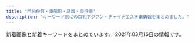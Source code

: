 ```yaml
---
title: "門前仲町・東陽町・葛西・南行徳"
description: "キーワード別にの巨乳アジアン・チャイナエステ嬢情報をまとめました。"
---
```


新着画像と新着キーワードをまとめています。
2021年03月16日の情報です。

<DmmAffiliateIns />
<KeywordTable
  shops={
    [
    {
        "img_links": [
            "http://sanand.xyz.mn/photos/sites/90/2020/07/202007040128087.jpg",
            "http://sanand.xyz.mn/images/mobile.jpg",
            "http://sanand.xyz.mn/photos/sites/90/2020/05/2020050601194464.jpg",
            "http://sanand.xyz.mn/images/s_link.jpg",
            "http://sanand.xyz.mn/photos/sites/90/2020/01/2020012107105138.jpg",
            "http://sanand.xyz.mn/photos/sites/90/2020/05/202005060119462.jpg",
            "http://sanand.xyz.mn/photos/sites/90/2019/11/2019111403181636.jpg",
            "http://sanand.xyz.mn/images/s_news.jpg",
            "http://sanand.xyz.mn/photos/sites/90/2019/12/2019121604305596.jpg",
            "http://sanand.xyz.mn/photos/sites/90/2020/05/2020053110211696.jpg",
            "http://sanand.xyz.mn/images/s2.jpg",
            "http://sanand.xyz.mn/photos/sites/90/2020/01/2020010108004539.jpg",
            "http://sanand.xyz.mn/images/s1.jpg",
            "http://sanand.xyz.mn/photos/sites/90/2019/11/2019112704234232.jpg",
            "http://sanand.xyz.mn/photos/sites/90/2019/11/2019112704233985.jpg",
            "http://sanand.xyz.mn/images/top.png",
            "http://sanand.xyz.mn/photos/sites/90/2020/01/2020011501300273.jpg",
            "http://sanand.xyz.mn/photos/sites/90/2019/11/2019111403182365.jpg",
            "http://sanand.xyz.mn/photos/sites/90/2020/03/2020031206204519.jpg",
            "http://sanand.xyz.mn/images/xin.jpg",
            "http://sanand.xyz.mn/photos/sites/90/2020/01/2020011101185841.jpg",
            "http://sanand.xyz.mn/images/s_staff.jpg",
            "http://sanand.xyz.mn/photos/sites/90/2020/03/2020031401200395.jpg",
            "http://sanand.xyz.mn/photos/sites/90/2020/01/202001020833354.jpg",
            "http://sanand.xyz.mn/images/s_pick.jpg",
            "http://sanand.xyz.mn/images/s_face.jpg"
        ],
        "name": "SANAND\u30fb\u30b5\u30ca\u30f3\u30c9",
        "station": "\u884c\u5fb3\u99c5\u5357\u53e3",
        "url": "http://sanand.xyz.mn/",
        "keywords": {
            "84": 45,
            "D": 540,
            "85": 270,
            "83": 135,
            "C": 77,
            "90": 45,
            "88": 45,
            "86": 90,
            "82": 45,
            "E": 90
        }
    },
    {
        "img_links": [
            "http://est-lux.com/i/files/homeimg.jpg",
            "http://est-lux.com/staff/koko/01mb.jpg",
            "http://est-lux.com/staff/momo/01.jpg",
            "http://est-lux.com/staff/momo/01mb.jpg",
            "http://est-lux.com/pic/campaign.png",
            "http://est-lux.com/staff/haruka/01mb.jpg",
            "http://est-lux.com/img/ttl_mobile.png",
            "http://est-lux.com/staff/rina/01.jpg",
            "http://est-lux.com/staff/aya/01.jpg",
            "http://est-lux.com/img/access/address.png",
            "http://est-lux.com/staff/sakura/01mb.jpg",
            "http://est-lux.com/staff/miharu/01mb.jpg",
            "http://est-lux.com/pic/head.png",
            "http://est-lux.com/staff/miharu/01.jpg",
            "http://est-lux.com/staff/haruka/01.jpg",
            "http://est-lux.com/staff/rina/01mb.jpg",
            "http://est-lux.com/img/ttl_recbnr.png",
            "http://est-lux.com/staff/koko/01.jpg",
            "http://est-lux.com/img/ttl_staff.png",
            "http://est-lux.com/staff/aya/01mb.jpg",
            "http://est-lux.com/staff/sakura/01.jpg"
        ],
        "url": "http://est-lux.com/",
        "keywords": {
            "C": 16
        },
        "station": "\u845b\u897f\u99c5\u4e2d\u592e\u53e3",
        "name": "Aegean Sea\u30fb\u30a8\u30fc\u30b2\u6d77"
    },
    {
        "url": "https://277025115.wixsite.com/mysite-1/",
        "name": "MINAEN",
        "keywords": {
            "\u4e73": 1
        },
        "img_links": [
            "https://static.wixstatic.com/media/0e987e_04865866db29405f837253bbbb514370~mv2.jpg",
            "https://static.wixstatic.com/media/0e987e_f81114d4a5824d15974d25ecb4b8bdf0~mv2.png",
            "https://static.wixstatic.com/media/0e987e_1b192f7e81e74112b0226c8e6a717c8f~mv2.jpg",
            "https://static.wixstatic.com/media/0e987e_66104f110fe3427aad9bb0b8a4442826~mv2.jpg",
            "https://static.wixstatic.com/media/41d000_8ebb7d13d81ea4139c54644b997e8076.png",
            "https://static.wixstatic.com/media/1fd55af04cc9e233f6ca4e29b72ebb00.png",
            "https://static.wixstatic.com/media/0e987e_1679ce0bb843404cba048e3d4a181a6c~mv2_d_2207_3225_s_2.jpg",
            "https://static.wixstatic.com/media/0e987e_a1b224f50322408086988edc5198b273~mv2.jpg",
            "https://static.wixstatic.com/media/0e987e_cfdd0d64f4194102b1b5e79b9f13ab93~mv2_d_3225_2419_s_4_2.jpg",
            "https://static.wixstatic.com/media/0e987e_4eea8036a1684d93b818072fe6423fa4~mv2.jpg",
            "https://static.wixstatic.com/media/0e987e_66dae9fff67a4a7a8ae0dc9e20f796f8~mv2.png"
        ],
        "station": "\u7be0\u5d0e\u99c5\u897f\u53e3"
    },
    {
        "keywords": {
            "86": 7,
            "88": 3,
            "87": 6
        },
        "station": "\u9580\u524d\u4ef2\u753a\u99c56\u756a\u51fa\u53e3",
        "name": "sweet honey",
        "url": "http://massage-sweethoney.info/",
        "img_links": [
            "http://massage-sweethoney.info/img/st26.jpg",
            "http://massage-sweethoney.info/img/st31.jpg",
            "http://massage-sweethoney.info/img/st8.jpg",
            "http://massage-sweethoney.info/i/img/paypay.jpg",
            "http://massage-sweethoney.info/i/img/r1.jpg",
            "http://massage-sweethoney.info/img/st29.jpg",
            "http://massage-sweethoney.info/img/credit.jpg",
            "http://massage-sweethoney.info/i/img/st8.jpg",
            "http://massage-sweethoney.info/i/img/st28.jpg",
            "http://massage-sweethoney.info/img/bb.png",
            "http://massage-sweethoney.info/i/img/st29.jpg",
            "http://massage-sweethoney.info/img/st28.jpg",
            "http://massage-sweethoney.info/i/img/st27.jpg",
            "http://massage-sweethoney.info/img/st20.jpg",
            "http://massage-sweethoney.info/img/head.jpg",
            "http://massage-sweethoney.info/img/st30.jpg",
            "http://massage-sweethoney.info/i/img/st31.jpg",
            "http://massage-sweethoney.info/img/st9.jpg",
            "http://massage-sweethoney.info/i/img/cre.jpg",
            "http://massage-sweethoney.info/img/st10.jpg",
            "http://massage-sweethoney.info/i/img/r3.jpg",
            "http://massage-sweethoney.info/i/img/st26.jpg",
            "http://massage-sweethoney.info/img/st024.jpg",
            "http://massage-sweethoney.info/i/img/st9.jpg",
            "http://massage-sweethoney.info/i/img/r4.jpg",
            "http://massage-sweethoney.info/img/st25.jpg",
            "http://massage-sweethoney.info/img/st27.jpg",
            "http://massage-sweethoney.info/img/st22.jpg",
            "http://massage-sweethoney.info/i/img/st20.jpg",
            "http://massage-sweethoney.info/img/st16.jpg",
            "http://massage-sweethoney.info/img/st026.jpg",
            "http://massage-sweethoney.info/img/nos.jpg",
            "http://massage-sweethoney.info/i/img/st30.jpg",
            "http://massage-sweethoney.info/i/img/r2.jpg",
            "http://massage-sweethoney.info/img/st24.jpg",
            "http://massage-sweethoney.info/img/st21.jpg",
            "http://massage-sweethoney.info/img/mo.png",
            "http://massage-sweethoney.info/i/img/st16.jpg",
            "http://massage-sweethoney.info/img/st23.jpg"
        ]
    },
    {
        "img_links": [
            "http://www.bestlove.esjp.info/photo_news/upimg/65783603359bb2417b_0.jpg",
            "http://www.bestlove.esjp.info/files/003.jpg",
            "http://www.bestlove.esjp.info/photo_news/upimg/65783603359bb2417b_1.jpg",
            "http://www.bestlove.esjp.info/files/001.jpg",
            "http://www.bestlove.esjp.info/photo_news/upimg/61950600fc59c3ddfa_0.jpg",
            "http://www.bestlove.esjp.info/images/m-top03.jpg",
            "http://www.bestlove.esjp.info/images/m-yejiao.jpg",
            "http://www.bestlove.esjp.info/images/call.png",
            "http://www.bestlove.esjp.info/images/m-top02.jpg",
            "http://www.bestlove.esjp.info/images/m-top-right03.jpg",
            "http://www.bestlove.esjp.info/files/004.jpg",
            "http://www.bestlove.esjp.info/images/m-top-right01.jpg",
            "http://www.bestlove.esjp.info/images/m-left.jpg",
            "http://www.bestlove.esjp.info/photo_news/upimg/61950600fc59c3ddfa_1.jpg",
            "http://www.bestlove.esjp.info/images/m-top-right02.jpg",
            "http://www.bestlove.esjp.info/images/m-top-right04.jpg",
            "http://www.bestlove.esjp.info/images/m-head.jpg",
            "http://www.bestlove.esjp.info/images/top-left01.jpg",
            "http://www.bestlove.esjp.info/images/m-right.jpg",
            "http://www.bestlove.esjp.info/files/002.jpg"
        ],
        "url": "http://www.bestlove.esjp.info/",
        "keywords": {
            "86": 2,
            "D": 6,
            "88": 2,
            "C": 2,
            "87": 4
        },
        "name": "Best Love",
        "station": "\u9580\u524d\u4ef2\u753a\u99c54\u756a\u53e3"
    },
    {
        "url": "http://eurynome-est.biz/",
        "station": "\u9580\u524d\u4ef2\u753a\u99c54\u756a\u51fa\u53e3",
        "name": "YOU\uff06I",
        "keywords": {},
        "img_links": [
            "http://eurynome-est.biz/css/m-top-right03.jpg",
            "http://eurynome-est.biz/css/staff/staff01.png",
            "http://eurynome-est.biz/images/call.png",
            "http://eurynome-est.biz/css/m-top-right04.jpg",
            "http://eurynome-est.biz/css/staff/staff02.png",
            "http://eurynome-est.biz/css/m-right.jpg",
            "http://eurynome-est.biz/css/top-left01.jpg",
            "http://eurynome-est.biz/css/staff/staff05.png",
            "http://eurynome-est.biz/css/m-top02.jpg",
            "http://eurynome-est.biz/css/m-top-right02.jpg",
            "http://eurynome-est.biz/css/m-top-right01.jpg",
            "http://eurynome-est.biz/css/staff/staff03.png",
            "http://eurynome-est.biz/css/m-yejiao.jpg",
            "http://eurynome-est.biz/css/m-head.jpg",
            "http://eurynome-est.biz/css/m-left.jpg"
        ]
    },
    {
        "img_links": [],
        "station": "\u897f\u845b\u897f\u99c5\u5357\u53e3",
        "url": "https://cg.uouono.com/",
        "keywords": {},
        "name": "CUTE GIRLS"
    },
    {
        "name": "\u98a8\u7e01",
        "station": "\u845b\u897f\u99c5\u897f\u53e3",
        "url": "http://fuen.iest.info/",
        "keywords": {
            "C": 27,
            "85": 12,
            "87": 6,
            "E": 12,
            "86": 6,
            "D": 18,
            "88": 6
        },
        "img_links": [
            "http://fuen.iest.info/images/themes/blue/s_staff.png",
            "http://fuen.iest.info/images/themes/blue/r3.jpg",
            "http://fuen.iest.info/images/themes/blue/s_newface.png",
            "http://fuen.iest.info/images/themes/blue/s_ranking.png",
            "http://fuen.iest.info/images/themes/blue/s_news.png",
            "http://fuen.iest.info/images/themes/blue/s_zysx.png",
            "http://fuen.iest.info/photos/sites/2/2020/07/2020072110515835.jpg",
            "http://fuen.iest.info/images/themes/blue/mobile.jpg",
            "http://fuen.iest.info/images/room1.jpg",
            "http://fuen.iest.info/photos/sites/2/2020/07/2020072110520047.jpg",
            "http://fuen.iest.info/images/themes/blue/s_link.png",
            "http://fuen.iest.info/photos/sites/2/2020/07/2020072110515940.jpg",
            "http://fuen.iest.info/photos/sites/2/2018/12/2018121714525583.jpg",
            "http://fuen.iest.info/photos/sites/2/2020/07/2020072110520164.jpg",
            "http://fuen.iest.info/images/room4.jpg",
            "http://fuen.iest.info/images/room2.jpg",
            "http://fuen.iest.info/photos/sites/2/2020/07/2020072110520042.jpg",
            "http://fuen.iest.info/images/themes/blue/no1.png",
            "http://fuen.iest.info/images/themes/blue/no2.png",
            "http://fuen.iest.info/images/themes/blue/s_pickup.png",
            "http://fuen.iest.info/images/room3.jpg",
            "http://fuen.iest.info/images/themes/blue/line.png"
        ]
    },
    {
        "keywords": {
            "C": 22
        },
        "name": "\u68ee\u306e\u5bb6",
        "url": "http://arm-salon.com/",
        "station": "\u897f\u845b\u897f\u99c5\u5317\u53e3",
        "img_links": [
            "http://arm-salon.com/staff/yuri/01mb.jpg",
            "http://arm-salon.com/pic/head.png",
            "http://arm-salon.com/img/att.png",
            "http://arm-salon.com/staff/emi/01.jpg",
            "http://arm-salon.com/staff/momo/01.jpg",
            "http://arm-salon.com/staff/anna/02.jpg",
            "http://arm-salon.com/staff/sizuka/01.jpg",
            "http://arm-salon.com/staff/yui/01.jpg",
            "http://arm-salon.com/staff/misa/01mb.jpg",
            "http://arm-salon.com/staff/anna/01.jpg",
            "http://arm-salon.com/staff/yuri/01.jpg",
            "http://arm-salon.com/staff/misa/01.jpg",
            "http://arm-salon.com/img/ttl_staff.png",
            "http://arm-salon.com/staff/anna/01mb.jpg",
            "http://arm-salon.com/staff/maki/01.jpg",
            "http://arm-salon.com/staff/yuyu/01.jpg",
            "http://arm-salon.com/staff/kana/01.jpg",
            "http://arm-salon.com/staff/kana/01mb.jpg",
            "http://arm-salon.com/staff/mika/01.jpg",
            "http://arm-salon.com/staff/midori/01.jpg",
            "http://arm-salon.com/pic/top.png",
            "http://arm-salon.com/staff/midori/01mb.jpg",
            "http://arm-salon.com/img/ttl_mobile.png",
            "http://arm-salon.com/i/files/homeimg.jpg",
            "http://arm-salon.com/staff/yuyu/01mb.jpg",
            "http://arm-salon.com/staff/hana/01.jpg",
            "http://arm-salon.com/staff/yui/01mb.jpg",
            "http://arm-salon.com/staff/hana/01mb.jpg",
            "http://arm-salon.com/staff/maki/01mb.jpg",
            "http://arm-salon.com/staff/mika/01mb.jpg",
            "http://arm-salon.com/staff/emi/01mb.jpg",
            "http://arm-salon.com/staff/sizuka/01mb.jpg",
            "http://arm-salon.com/staff/momo/01mb.jpg"
        ]
    },
    {
        "keywords": {
            "C": 2,
            "89": 4,
            "D": 12
        },
        "name": "\u30eb\u30fc\u30b8\u30e5",
        "station": "\u897f\u845b\u897f\u99c5\u5317\u53e3",
        "url": "https://esrouge.com/",
        "img_links": [
            "https://esrouge.com/uploadfiles/Image/F2816148-6C47-43CC-BE5D-9A699FA0D15C.jpeg",
            "https://esrouge.com/staffPhoto/s20201127152815.jpg",
            "https://esrouge.com/images/siteName.jpg",
            "https://esrouge.com/staffPhoto/s20201127152730.jpg",
            "https://esrouge.com/staffPhoto/b20201127152815.jpg",
            "https://esrouge.com/staffPhoto/s20201127152713.jpg",
            "https://esrouge.com/staffPhoto/b20201127152801.jpg",
            "https://esrouge.com/uploadfiles/Image/campaignEsrougeCom.jpg",
            "https://esrouge.com/staffPhoto/b20201127152747.jpg",
            "https://esrouge.com/staffPhoto/s20201127152801.jpg",
            "https://esrouge.com/staffPhoto/b20201127152713.jpg",
            "https://esrouge.com/staffPhoto/s20201127152747.jpg",
            "https://esrouge.com/staffPhoto/b20201127152730.jpg"
        ]
    },
    {
        "url": "http://sakura-est.xyz/",
        "img_links": [
            "http://sakura-est.xyz/images/mobile.png",
            "http://sakura-est.xyz/images/gat.png",
            "http://eskk.sakura-est.xyz/uploads//g4.jpg",
            "http://eskk.sakura-est.xyz/uploads//g2-225x300.jpg",
            "http://eskk.sakura-est.xyz/uploads//g1-225x300.jpg",
            "http://sakura-est.xyz/images/newt.png",
            "http://sakura-est.xyz/images/r02.jpg",
            "http://sakura-est.xyz/images/r04.jpg",
            "http://sakura-est.xyz/images/tite-staff.png",
            "http://eskk.sakura-est.xyz/uploads//g5-225x300.jpg",
            "http://sakura-est.xyz/images/g0.jpg",
            "http://sakura-est.xyz/images/r03.jpg",
            "http://sakura-est.xyz/images/pickt.png",
            "http://sakura-est.xyz/images/r01.jpg"
        ],
        "keywords": {
            "C": 11
        },
        "name": "\u685c",
        "station": "\u897f\u845b\u897f\u99c5\u5357\u53e3"
    },
    {
        "url": "http://youandme.jpest.net/",
        "img_links": [
            "http://youandme.jpest.net/uploads//sites/19/2020/09/top1-3.jpg",
            "http://youandme.jpest.net/uploads//sites/19/2021/02/g3.jpg",
            "http://youandme.jpest.net/uploads//sites/19/2020/12/a1.jpg",
            "http://youandme.jpest.net/uploads//sites/19/2020/09/r4.jpg",
            "http://youandme.jpest.net/uploads//sites/19/2020/09/top-3.jpg",
            "http://youandme.jpest.net/uploads//sites/19/2020/09/r2.jpg",
            "http://youandme.jpest.net/uploads//sites/19/2020/09/r3.jpg",
            "http://youandme.jpest.net/uploads//sites/19/2020/10/1.jpg",
            "http://youandme.jpest.net/uploads//sites/19/2020/09/pick.jpg",
            "http://youandme.jpest.net/uploads//sites/19/2020/09/g5-1.jpg",
            "http://youandme.jpest.net/uploads//sites/19/2020/09/news.jpg",
            "http://youandme.jpest.net/uploads//sites/19/elementor/thumbs/g2-2-ovtno69oz7q40lcdvwlnl6wbrmekwwlj8lfbnt68os.jpg",
            "http://youandme.jpest.net/uploads//sites/19/2020/12/a4.jpg",
            "http://youandme.jpest.net/uploads//sites/19/elementor/thumbs/g5-1-ovsa7s6s06i59zgm4bkysgtdltq5bskh4h6fo0z69o.jpg",
            "http://youandme.jpest.net/uploads//sites/19/2020/09/1.jpg",
            "http://youandme.jpest.net/uploads//sites/19/2020/09/g2-2.jpg",
            "http://youandme.jpest.net/uploads//sites/19/2020/09/mobile.jpg",
            "http://youandme.jpest.net/uploads//sites/19/2020/09/g3-2.jpg",
            "http://youandme.jpest.net/uploads//sites/19/2020/09/r1.jpg",
            "http://youandme.jpest.net/uploads//sites/19/2020/12/a2.jpg",
            "http://youandme.jpest.net/uploads//sites/19/elementor/thumbs/1-own10vfe1hff8c8ts2x3c73w1gcky7tazd16hc9jek.jpg",
            "http://youandme.jpest.net/uploads//sites/19/2020/12/a3.jpg",
            "http://youandme.jpest.net/uploads//sites/19/2020/09/s_staff.png",
            "http://youandme.jpest.net/uploads//sites/19/elementor/thumbs/g4-2-ovtnpx8vp44bmgswo5tnq907kfs68mjjt94utckv3w.jpg",
            "http://youandme.jpest.net/uploads//sites/19/elementor/thumbs/g3-2-ovtnoxj0herfda8sgqdu3i0ozso844lr0cceku1toc.jpg",
            "http://youandme.jpest.net/uploads//sites/19/2020/09/g4-2.jpg"
        ],
        "keywords": {},
        "name": "You And Me",
        "station": "\u9580\u524d\u4ef2\u753a\u99c52\u756a\u51fa\u53e3"
    },
    {
        "url": "http://hi-msg.com/mi/",
        "keywords": {},
        "img_links": [
            "http://hi-msg.com/mi/img/p-3.jpg",
            "http://hi-msg.com/mi/img/p-5.jpg",
            "http://hi-msg.com/mi/img/staff-list-top.jpg",
            "http://hi-msg.com/mi/img/p-2.jpg",
            "http://hi-msg.com/mi/img/p-6.jpg",
            "http://hi-msg.com/mi/img/botton.jpg",
            "http://hi-msg.com/mi/img/p-10.jpg",
            "http://hi-msg.com/mi/img/p-1.jpg",
            "http://hi-msg.com/mi/img/fla.jpg",
            "http://hi-msg.com/mi/img/p-00.jpg",
            "http://hi-msg.com/mi/img/p-8.jpg",
            "http://hi-msg.com/mi/img/p-7.jpg",
            "http://hi-msg.com/mi/img/p-9.jpg",
            "http://hi-msg.com/mi/img/p-4.jpg",
            "http://hi-msg.com/mi/img/s-2.jpg",
            "http://hi-msg.com/mi/img/fla-1.jpg",
            "http://hi-msg.com/mi/img/no.png"
        ],
        "name": "\u7f8e",
        "station": "\u884c\u5fb3\u99c5"
    },
    {
        "station": "\u6771\u967d\u753a\u99c51\u756a\u51fa\u53e3",
        "url": "http://www.nuku-mori.xyz/",
        "keywords": {
            "C": 6
        },
        "name": "\u6e29\u3082\u308a",
        "img_links": [
            "http://www.nuku-mori.xyz/images/index-take_12.jpg",
            "http://www.nuku-mori.xyz/images/sys.jpg",
            "http://www.nuku-mori.xyz/images/nav/index-t_staff.jpg",
            "http://www.nuku-mori.xyz/images/staff/2/ami.jpg",
            "http://www.nuku-mori.xyz/images/index-take_09.jpg",
            "http://www.nuku-mori.xyz/images/index-take_06.jpg",
            "http://www.nuku-mori.xyz/images/staff/2/nana.jpg",
            "http://www.nuku-mori.xyz/images/nav/c-nav-info.jpg",
            "http://www.nuku-mori.xyz/images/index-take_07.jpg",
            "http://www.nuku-mori.xyz/images/index-take_21.jpg",
            "http://www.nuku-mori.xyz/images/nav/c-nav-sys.jpg",
            "http://www.nuku-mori.xyz/images/staff/2/yuki2.jpg",
            "http://www.nuku-mori.xyz/images/index-take_13.jpg",
            "http://www.nuku-mori.xyz/images/staff/yuri.jpg",
            "http://www.nuku-mori.xyz/images/staff/2/mika.jpg",
            "http://www.nuku-mori.xyz/pad/off2.jpg",
            "http://www.nuku-mori.xyz/images/index-take_02.jpg",
            "http://www.nuku-mori.xyz/images/index-take_17.jpg"
        ]
    },
    {
        "name": "LOVER",
        "img_links": [
            "http://lover.esnavi.work/2/uploadimg/1607932603.jpeg",
            "http://lover.esnavi.work/staff_t.jpg",
            "http://lover.esnavi.work/sys1.jpg",
            "http://lover.esnavi.work/2/uploadimg/1605023910.jpeg",
            "http://lover.esnavi.work/2/uploadimg/1608526967.jpeg",
            "http://lover.esnavi.work/2/uploadimg/1605023511.jpeg",
            "http://lover.esnavi.work/news.jpg",
            "http://lover.esnavi.work/2/uploadimg/1610349374.jpeg",
            "http://lover.esnavi.work/int2.png",
            "http://lover.esnavi.work/head.jpg",
            "http://lover.esnavi.work/2/uploadimg/1611986397.png",
            "http://lover.esnavi.work/int1.png",
            "http://lover.esnavi.work/interior_t.jpg",
            "http://lover.esnavi.work/2/uploadimg/1605023370.jpeg",
            "http://lover.esnavi.work/2/uploadimg/1605024124.jpeg",
            "http://lover.esnavi.work/2/uploadimg/1605023598.jpeg",
            "http://lover.esnavi.work/2/uploadimg/1605023116.jpeg",
            "http://lover.esnavi.work/ac2.jpg",
            "http://lover.esnavi.work/2/uploadimg/1615052463.jpeg",
            "http://lover.esnavi.work/2/uploadimg/1605022914.jpeg",
            "http://lover.esnavi.work/2/uploadimg/1605023215.jpeg"
        ],
        "keywords": {
            "88": 2,
            "F": 1,
            "86": 1,
            "90": 7,
            "\u80f8": 1,
            "89": 3
        },
        "station": "\u6d66\u5b89\u99c5\u5317\u53e3",
        "url": "http://lover.esnavi.work/"
    },
    {
        "img_links": [
            "http://wink.ies.fun/photos/sites/20/2018/09/201809080528318.jpg",
            "http://wink.ies.fun/photos/sites/20/2020/10/2020100316205587.jpg",
            "http://wink.ies.fun/images/face.jpg",
            "http://wink.ies.fun/images/room4.jpg",
            "http://wink.ies.fun/photos/sites/20/2018/08/2018080301152319.jpg",
            "http://wink.ies.fun/photos/sites/20/2018/11/2018111613252721.jpg",
            "http://wink.ies.fun/images/pick.jpg",
            "http://wink.ies.fun/images/room2.jpg",
            "http://wink.ies.fun/photos/sites/20/2020/11/202011061146424.jpg",
            "http://wink.ies.fun/photos/sites/20/2019/04/2019041515591316.jpg",
            "http://wink.ies.fun/photos/sites/20/2018/08/201808170855313.jpg",
            "http://wink.ies.fun/images/room1.jpg",
            "http://wink.ies.fun/images/line.jpg",
            "http://wink.ies.fun/photos/sites/20/2018/11/2018112017095744.jpg",
            "http://wink.ies.fun/images/s_staff.png",
            "http://wink.ies.fun/photos/sites/20/2018/06/2018062405332458.jpg",
            "http://wink.ies.fun/photos/sites/20/2019/11/201911040423088.jpg",
            "http://wink.ies.fun/photos/sites/20/2018/07/2018070107524796.jpg",
            "http://wink.ies.fun/photos/sites/20/2019/02/2019022617373011.jpg",
            "http://wink.ies.fun/photos/sites/20/2019/08/2019080917523771.jpg",
            "http://wink.ies.fun/photos/sites/20/2018/08/2018080306110738.jpg",
            "http://wink.ies.fun/images/top.jpg",
            "http://wink.ies.fun/photos/sites/20/2018/10/2018102919483490.jpg",
            "http://wink.ies.fun/photos/sites/20/2018/06/2018062606300362.jpg",
            "http://wink.ies.fun/photos/sites/20/2018/06/2018062405332467.jpg",
            "http://wink.ies.fun/photos/sites/20/2019/06/2019061915435918.jpg",
            "http://wink.ies.fun/photos/sites/20/2020/11/202011101651087.jpg",
            "http://wink.ies.fun/images/room3.jpg",
            "http://wink.ies.fun/photos/sites/20/2018/07/2018070207212392.jpg",
            "http://wink.ies.fun/images/mobile.jpg",
            "http://wink.ies.fun/photos/sites/20/2020/09/2020092116271233.jpg"
        ],
        "keywords": {
            "88": 21,
            "84": 42,
            "E": 63,
            "F": 21,
            "D": 252,
            "85": 21,
            "C": 105,
            "83": 21,
            "87": 189,
            "86": 147
        },
        "url": "http://wink.ies.fun/",
        "station": "\u884c\u5fb3\u99c5\u5357\u53e3",
        "name": "\u30a6\u30a3\u30f3\u30af"
    },
    {
        "img_links": [
            "http://yurichan.info/uploads/201105/1-2011051P31MW.jpg",
            "http://yurichan.info/picture/s_staff.png",
            "http://yurichan.info/uploads/201105/1-2011051P23WW.jpg",
            "http://yurichan.info/picture/end.png",
            "http://yurichan.info/html/dianna_jing/images/room4.jpg",
            "http://yurichan.info/picture/photo3.png",
            "http://yurichan.info/uploads/210222/1-2102220T0412K.jpg",
            "http://yurichan.info/picture/s_new.png",
            "http://yurichan.info/uploads/210219/1-210219153SC08.jpg",
            "http://yurichan.info/uploads/201105/1-2011051P21C63.jpg",
            "http://yurichan.info/picture/top23.png",
            "http://yurichan.info/html/dianna_jing/images/room2.jpg",
            "http://yurichan.info/html/dianna_jing/images/room1.jpg",
            "http://yurichan.info/picture/top22.png",
            "http://yurichan.info/html/dianna_jing/images/room3.jpg",
            "http://yurichan.info/uploads/201116/1-201116132154547.jpg",
            "http://yurichan.info/picture/i_therapist.png"
        ],
        "station": "\u884c\u5fb3\u99c5\u5357\u53e3",
        "keywords": {},
        "url": "http://yurichan.info/",
        "name": "\u30e6\u30ea\u3061\u3083\u3093"
    },
    {
        "name": "Angel Islands",
        "img_links": [
            "http://blue-est.xyz/images/saki.jpg",
            "http://blue-est.xyz/images/pickt.png",
            "http://blue-est.xyz/images/na.jpg",
            "http://blue-est.xyz/images/laki.jpg",
            "http://blue-est.xyz/images/g4.jpg",
            "http://blue-est.xyz/images/mm.jpg",
            "http://blue-est.xyz/images/newt.png",
            "http://blue-est.xyz/images/g6.jpg",
            "http://blue-est.xyz/images/miyu.jpg",
            "http://blue-est.xyz/images/nana.jpg",
            "http://blue-est.xyz/images/mina.jpg",
            "http://blue-est.xyz/images/aya.jpg",
            "http://blue-est.xyz/images/gat.png",
            "http://blue-est.xyz/images/lisa.jpg",
            "http://blue-est.xyz/images/r02.jpg",
            "http://blue-est.xyz/images/h2.jpg",
            "http://blue-est.xyz/images/g0.jpg",
            "http://blue-est.xyz/images/y.jpg",
            "http://blue-est.xyz/images/r01.jpg",
            "http://blue-est.xyz/images/sr.jpg",
            "http://blue-est.xyz/images/g18.jpg",
            "http://blue-est.xyz/images/ayk.jpg",
            "http://blue-est.xyz/images/g7.jpg",
            "http://blue-est.xyz/images/moe.jpg",
            "http://blue-est.xyz/images/mimi.jpg",
            "http://blue-est.xyz/images/lie.jpg",
            "http://blue-est.xyz/images/kaori.jpg",
            "http://blue-est.xyz/images/runa.jpg",
            "http://blue-est.xyz/images/g9.jpg",
            "http://blue-est.xyz/images/momo.jpg",
            "http://blue-est.xyz/images/mobile.png",
            "http://blue-est.xyz/images/g5.jpg",
            "http://blue-est.xyz/images/ggg.jpg",
            "http://blue-est.xyz/images/g8.jpg",
            "http://blue-est.xyz/images/top.png",
            "http://blue-est.xyz/images/my.jpg",
            "http://blue-est.xyz/images/lili.jpg",
            "http://blue-est.xyz/images/g1.jpg",
            "http://blue-est.xyz/images/tite-staff.png",
            "http://blue-est.xyz/images/g31.jpg",
            "http://blue-est.xyz/images/nnm.jpg",
            "http://blue-est.xyz/images/h1.jpg",
            "http://blue-est.xyz/images/ayi.jpg",
            "http://blue-est.xyz/images/hana.jpg"
        ],
        "keywords": {
            "C": 7,
            "E": 1,
            "85": 1
        },
        "url": "http://blue-est.xyz/",
        "station": "\u884c\u5fb3\u99c5"
    },
    {
        "img_links": [
            "http://lamar-massage.work/img/ss14.png",
            "http://lamar-massage.work/img/st28.png",
            "http://lamar-massage.work/i/img/sta33.png",
            "http://lamar-massage.work/i/img/sta30.png",
            "http://lamar-massage.work/i/img/top.jpg",
            "http://lamar-massage.work/img/st35.jpg",
            "http://lamar-massage.work/img/sta29.png",
            "http://lamar-massage.work/img/sta33.png",
            "http://lamar-massage.work/img/bottom.png",
            "http://lamar-massage.work/i/img/sta32.png",
            "http://lamar-massage.work/i/img/sta28.png",
            "http://lamar-massage.work/img/sta34.jpg",
            "http://lamar-massage.work/img/s28.png",
            "http://lamar-massage.work/img/mo.png",
            "http://lamar-massage.work/i/img/r2.jpg",
            "http://lamar-massage.work/i/img/sta31.png",
            "http://lamar-massage.work/img/sta31.png",
            "http://lamar-massage.work/img/st34.jpg",
            "http://lamar-massage.work/img/s30.png",
            "http://lamar-massage.work/i/img/sta29.png",
            "http://lamar-massage.work/i/img/sta34.jpg",
            "http://lamar-massage.work/img/s32.png",
            "http://lamar-massage.work/img/st31.png",
            "http://lamar-massage.work/img/link-3.png",
            "http://lamar-massage.work/img/sta14.png",
            "http://lamar-massage.work/img/nos.png",
            "http://lamar-massage.work/i/img/sta23.png",
            "http://lamar-massage.work/img/link-2.png",
            "http://lamar-massage.work/img/st33.png",
            "http://lamar-massage.work/img/st30.png",
            "http://lamar-massage.work/img/sta28.png",
            "http://lamar-massage.work/img/sta30.png",
            "http://lamar-massage.work/img/st29.png",
            "http://lamar-massage.work/img/head.png",
            "http://lamar-massage.work/i/img/sta35.jpg",
            "http://lamar-massage.work/img/s14.png",
            "http://lamar-massage.work/i/img/r3.jpg",
            "http://lamar-massage.work/i/img/r4.jpg",
            "http://lamar-massage.work/img/s34.jpg",
            "http://lamar-massage.work/i/img/sm.jpg",
            "http://lamar-massage.work/img/st14.png",
            "http://lamar-massage.work/img/link-1.png",
            "http://lamar-massage.work/img/sta32.png",
            "http://lamar-massage.work/img/ss35.jpg",
            "http://lamar-massage.work/img/st32.png",
            "http://lamar-massage.work/img/s35.jpg",
            "http://lamar-massage.work/img/link-4.png",
            "http://lamar-massage.work/i/img/sta14.png",
            "http://lamar-massage.work/img/s31.png",
            "http://lamar-massage.work/i/img/sta24.png",
            "http://lamar-massage.work/img/sta35.jpg"
        ],
        "url": "http://lamar-massage.work/",
        "keywords": {
            "86": 1,
            "87": 3,
            "88": 5,
            "C": 17
        },
        "name": "\u30e9\u30fb\u30e1\u30fc\u30eb",
        "station": "\u9580\u524d\u4ef2\u753a\u99c53\u756a\u53e3"
    },
    {
        "keywords": {
            "86": 6,
            "84": 3,
            "85": 3,
            "83": 3
        },
        "img_links": [
            "http://sakura.iest.jp/images/s_service.png",
            "http://sakura.iest.jp/images/staff_06.jpg",
            "http://sakura.iest.jp/layer/images/top/top_08.png",
            "http://sakura.iest.jp/images/staff_04.jpg",
            "http://sakura.iest.jp/layer/images/top/top_02.jpg",
            "http://sakura.iest.jp/layer/images/top/top_04.jpg",
            "http://sakura.iest.jp/images/staff_bj1.png",
            "http://sakura.iest.jp/images/staff_02.jpg",
            "http://sakura.iest.jp/layer/images/top/top_06.jpg",
            "http://sakura.iest.jp/images/ser3.jpg",
            "http://sakura.iest.jp/images/staff_bj4.png",
            "http://sakura.iest.jp/images/ser4.jpg",
            "http://sakura.iest.jp/images/staff_03.jpg",
            "http://sakura.iest.jp/images/staff_01.jpg",
            "http://sakura.iest.jp/images/top2.jpg",
            "http://sakura.iest.jp/images/top1.jpg",
            "http://sakura.iest.jp/images/s_info.png",
            "http://sakura.iest.jp/images/ser2.jpg",
            "http://sakura.iest.jp/images/wenzi-staff.png",
            "http://sakura.iest.jp/images/info.png",
            "http://sakura.iest.jp/layer/images/top/top_05.jpg",
            "http://sakura.iest.jp/images/ser1.jpg",
            "http://sakura.iest.jp/layer/images/top/top_01.jpg",
            "http://sakura.iest.jp/layer/images/top.jpg",
            "http://sakura.iest.jp/layer/images/top/top_03.jpg",
            "http://sakura.iest.jp/images/1.jpg"
        ],
        "url": "http://sakura.iest.jp/",
        "name": "\u685c\u306e\u604b",
        "station": "\u897f\u845b\u897f\u99c5\u5317\u53e3"
    },
    {
        "url": "http://ciming.work/",
        "img_links": [
            "http://ciming.work/uploads/210309/1-21030911030W21.jpg",
            "http://ciming.work/uploads/210305/1-210305131932446.jpg",
            "http://ciming.work/uploads/210305/1-21030513202SQ.jpg",
            "http://ciming.work/uploads/210305/1-21030513243K27.jpg",
            "http://ciming.work/picture/head_01.png",
            "http://ciming.work/uploads/210305/1-210305132123V2.jpg",
            "http://ciming.work/uploads/210305/1-210305132625200.jpg",
            "http://www.ciming.work/uploads/210305/1-21030513243K27.jpg",
            "http://www.ciming.work/uploads/210309/1-21030911030W21.jpg",
            "http://ciming.work/uploads/210309/1-21030910595c04.jpg",
            "http://www.ciming.work/uploads/210309/1-210309110225117.jpg",
            "http://ciming.work/picture/head_03.png",
            "http://ciming.work/uploads/210305/1-210305132JJ23.jpg",
            "http://www.ciming.work/uploads/210309/1-21030910595c04.jpg",
            "http://ciming.work/uploads/210309/1-21030910564R39.jpg",
            "http://www.ciming.work/picture/head_01.png",
            "http://ciming.work/uploads/210305/1-210305132223I1.jpg",
            "http://ciming.work/uploads/210309/1-210309105T6256.jpg",
            "http://ciming.work/uploads/210309/1-210309105925V6.jpg",
            "http://ciming.work/uploads/210309/1-21030911013H14.jpg",
            "http://www.ciming.work/uploads/210305/1-210305132JJ23.jpg",
            "http://www.ciming.work/uploads/210309/1-21030911013H14.jpg",
            "http://ciming.work/uploads/210305/1-210305132333250.jpg",
            "http://www.ciming.work/uploads/210305/1-210305132223I1.jpg",
            "http://www.ciming.work/uploads/210309/1-210309110039301.jpg",
            "http://www.ciming.work/uploads/210309/1-21030910564R39.jpg",
            "http://www.ciming.work/uploads/210309/1-210309105P1432.jpg",
            "http://ciming.work/uploads/210309/1-210309110225117.jpg",
            "http://ciming.work/uploads/210309/1-210309110039301.jpg",
            "http://ciming.work/uploads/210305/1-210305132T0207.jpg",
            "http://ciming.work/uploads/210309/1-210309105P1432.jpg",
            "http://www.ciming.work/uploads/210305/1-210305132625200.jpg",
            "http://www.ciming.work/uploads/210305/1-210305132333250.jpg",
            "http://ciming.work/picture/1402-4.jpg",
            "http://ciming.work/picture/1402-1.png"
        ],
        "station": "\u845b\u897f\u99c5\u535a\u7269\u9928\u53e3",
        "name": "\u305f\u3093\u307d\u307d",
        "keywords": {
            "\u80f8": 2
        }
    },
    {
        "img_links": [
            "http://iyasinote.xyz/_src/20272636/back.png",
            "http://iyasinote.xyz/_src/23776259/wechatimg249_20180701185537417.jpg",
            "http://iyasinote.xyz/_src/20272665/img20160204005259325917.jpg",
            "http://iyasinote.xyz/_src/20272570/dscf1336.jpg",
            "http://iyasinote.xyz/_src/20272640/index_05.png",
            "http://iyasinote.xyz/_src/23776260/wechatimg249_20180701185537417.jpg",
            "http://iyasinote.xyz/_src/20272573/b1.png",
            "http://iyasinote.xyz/_src/20272623/back.png",
            "http://iyasinote.xyz/_src/20272584/tel.png",
            "http://iyasinote.xyz/_src/20272585/back.png",
            "http://iyasinote.xyz/_src/20272575/sign.png",
            "http://iyasinote.xyz/_src/21196925/img20180526163006762357.jpg",
            "http://iyasinote.xyz/_src/20850017/s3.jpg",
            "http://iyasinote.xyz/_src/20272567/sign.png",
            "http://iyasinote.xyz/_src/20272594/x3.png",
            "http://iyasinote.xyz/_src/20272599/back.png",
            "http://iyasinote.xyz/_src/20272568/img20151209023726260995.jpg",
            "http://iyasinote.xyz/_src/20272618/x3.png",
            "http://iyasinote.xyz/_src/20272590/x1.png",
            "http://iyasinote.xyz/_src/20272642/index_08.png",
            "http://iyasinote.xyz/_src/20272581/sign.png",
            "http://iyasinote.xyz/_src/20272569/_x1m6343.jpg",
            "http://iyasinote.xyz/_src/20272643/index_09.png",
            "http://iyasinote.xyz/_src/20272644/s1.jpg",
            "http://iyasinote.xyz/_src/20850006/s1.jpg",
            "http://iyasinote.xyz/_src/20272571/img20160403102850637767.jpg",
            "http://iyasinote.xyz/_src/20272684/s2.jpg",
            "http://iyasinote.xyz/_src/32108882/img20190623174539069990.jpg",
            "http://iyasinote.xyz/_src/20272683/s3.jpg",
            "http://iyasinote.xyz/_src/20272668/info1.png",
            "http://iyasinote.xyz/_src/20850011/s2.jpg",
            "http://iyasinote.xyz/_src/20272641/index_11.png",
            "http://iyasinote.xyz/_src/20272631/x3.png",
            "http://iyasinote.xyz/_src/20272588/sign.png",
            "http://iyasinote.xyz/_src/20272602/sign.png",
            "http://iyasinote.xyz/_src/20272626/sign.png",
            "http://iyasinote.xyz/_src/20272578/b1.png",
            "http://iyasinote.xyz/_src/20272608/back.png",
            "http://iyasinote.xyz/_src/20272639/index_04.png",
            "http://iyasinote.xyz/_src/20272628/x1.png",
            "http://iyasinote.xyz/_src/20272614/x1.png",
            "http://iyasinote.xyz/_src/20272612/sign.png",
            "http://iyasinote.xyz/_src/20272583/tel.png"
        ],
        "url": "http://iyasinote.xyz/",
        "keywords": {},
        "station": "\u6728\u5834\u99c5A4\u51fa\u53e3",
        "name": "\u30ea\u30d5\u30ec\u30c3\u30b7\u30e5"
    },
    {
        "url": "http://gakuen.xyz.mn/",
        "img_links": [
            "http://gakuen.xyz.mn/photos/sites/71/2020/02/202002221023280.jpg",
            "http://gakuen.xyz.mn/photos/sites/71/2020/02/2020021414323643.jpg",
            "http://gakuen.xyz.mn/images/g17.jpg",
            "http://gakuen.xyz.mn/photos/sites/71/2019/10/2019101811390877.jpg",
            "http://gakuen.xyz.mn/photos/sites/71/2019/12/2019121619230170.jpg",
            "http://gakuen.xyz.mn/photos/sites/71/2020/03/2020030915313184.jpeg",
            "http://gakuen.xyz.mn/photos/sites/71/2019/10/2019102420321841.jpg",
            "http://gakuen.xyz.mn/images/mobile.jpg",
            "http://gakuen.xyz.mn/images/s_cosplay.jpg",
            "http://gakuen.xyz.mn/photos/sites/71/2021/03/2021031218004836.jpeg",
            "http://gakuen.xyz.mn/photos/sites/71/2020/01/2020010713385696.jpg",
            "http://gakuen.xyz.mn/photos/sites/71/2020/02/2020020317060366.jpg",
            "http://gakuen.xyz.mn/images/top.jpg",
            "http://gakuen.xyz.mn/photos/sites/71/2020/10/2020100218100763-e1601629820385.jpeg",
            "http://gakuen.xyz.mn/images/g15.jpg",
            "http://gakuen.xyz.mn/images/g13.jpg",
            "http://gakuen.xyz.mn/photos/sites/71/2020/10/2020102412595563.jpg",
            "http://gakuen.xyz.mn/images/2.jpg",
            "http://gakuen.xyz.mn/photos/sites/71/2020/06/2020062103465735-e1592678831205.jpeg",
            "http://gakuen.xyz.mn/photos/sites/71/2020/06/2020062110420119.jpg",
            "http://gakuen.xyz.mn/images/news1.jpg",
            "http://gakuen.xyz.mn/images/s_staff.jpg",
            "http://gakuen.xyz.mn/photos/sites/71/2020/08/2020081616440837.jpg",
            "http://gakuen.xyz.mn/photos/sites/71/2021/01/2021011516005173.jpeg",
            "http://gakuen.xyz.mn/photos/sites/71/2020/01/2020011015294716.jpg",
            "http://gakuen.xyz.mn/images/pick.jpg",
            "http://gakuen.xyz.mn/images/1.jpg",
            "http://gakuen.xyz.mn/photos/sites/71/2020/03/2020032610084881.jpg",
            "http://gakuen.xyz.mn/photos/sites/71/2019/10/2019101811500268.jpg",
            "http://gakuen.xyz.mn/photos/sites/71/2020/12/2020122014304059.jpg",
            "http://gakuen.xyz.mn/images/g8.jpg",
            "http://gakuen.xyz.mn/photos/sites/71/2020/02/2020022618290662.jpg",
            "http://gakuen.xyz.mn/photos/sites/71/2021/03/2021031218004836-e1615539723570.jpeg",
            "http://gakuen.xyz.mn/photos/sites/71/2019/09/2019092719211853.jpg",
            "http://gakuen.xyz.mn/images/s_link.jpg",
            "http://gakuen.xyz.mn/photos/sites/71/2020/01/2020010713430218.jpg",
            "http://gakuen.xyz.mn/photos/sites/71/2019/09/2019092719211544.jpg",
            "http://gakuen.xyz.mn/photos/sites/71/2020/02/2020020317175855.jpg",
            "http://gakuen.xyz.mn/photos/sites/71/2020/11/2020111416130515.jpg",
            "http://gakuen.xyz.mn/photos/sites/71/2020/01/2020011015294716-e1614752978793.jpg",
            "http://gakuen.xyz.mn/images/g7.jpg",
            "http://gakuen.xyz.mn/images/info.jpg",
            "http://gakuen.xyz.mn/images/g3.jpg",
            "http://gakuen.xyz.mn/photos/sites/71/2019/10/2019102816572380.jpg",
            "http://gakuen.xyz.mn/images/g2.jpg",
            "http://gakuen.xyz.mn/photos/sites/71/2020/06/2020061015582330.jpg",
            "http://gakuen.xyz.mn/photos/sites/71/2020/07/2020072818553775.jpg",
            "http://gakuen.xyz.mn/photos/sites/71/2020/10/2020100218202785.jpg",
            "http://gakuen.xyz.mn/images/info2.jpg",
            "http://gakuen.xyz.mn/images/g1.jpg",
            "http://gakuen.xyz.mn/images/staff_bj3.jpg",
            "http://gakuen.xyz.mn/photos/sites/71/2020/11/2020112517584561.jpg",
            "http://gakuen.xyz.mn/photos/sites/71/2021/02/2021021817293677-e1613636993918.jpeg",
            "http://gakuen.xyz.mn/images/g10.jpg",
            "http://gakuen.xyz.mn/photos/sites/71/2020/04/2020040816463188.jpg",
            "http://gakuen.xyz.mn/photos/sites/71/2019/12/2019120817483319.jpg",
            "http://gakuen.xyz.mn/images/g16.jpg",
            "http://gakuen.xyz.mn/photos/sites/71/2019/11/2019111517040618.jpg",
            "http://gakuen.xyz.mn/photos/sites/71/2020/02/2020022210241571.jpg",
            "http://gakuen.xyz.mn/photos/sites/71/2020/09/2020092819121522.jpg"
        ],
        "keywords": {
            "G": 4,
            "E": 10,
            "F": 2
        },
        "name": "\u884c\u5fb3\u5b66\u5712",
        "station": "\u884c\u5fb3\u99c5\u5357\u53e3"
    },
    {
        "keywords": {
            "89": 1,
            "F": 1,
            "90": 1,
            "83": 5,
            "82": 3,
            "87": 5,
            "C": 8,
            "84": 1,
            "86": 8,
            "D": 14,
            "E": 3,
            "85": 4
        },
        "img_links": [
            "http://honey-honey.oks.bz/photos/sites/12/2019/03/2019031519301066.jpg",
            "http://honey-honey.oks.bz/photos/sites/12/2018/10/2018100114043182.jpg",
            "http://honey-honey.oks.bz/photos/sites/12/2018/08/2018082509443047.jpg",
            "http://honey-honey.oks.bz/images/mobile.jpg",
            "http://honey-honey.oks.bz/images/s_staff.png",
            "http://honey-honey.oks.bz/photos/sites/12/2018/06/2018062609292113.jpg",
            "http://honey-honey.oks.bz/photos/sites/12/2019/09/2019090915443421.jpg",
            "http://honey-honey.oks.bz/photos/sites/12/2019/01/2019010713202685.jpg",
            "http://honey-honey.oks.bz/images/room2.jpg",
            "http://honey-honey.oks.bz/photos/sites/12/2020/06/202006221317315.jpg",
            "http://gekkou2.a1.ies.bz/upload/sites/12/2021/03/2021031516515050.jpg",
            "http://honey-honey.oks.bz/images/top.png",
            "http://honey-honey.oks.bz/images/s_link.png",
            "http://honey-honey.oks.bz/photos/sites/12/2020/02/2020021813422714.jpg",
            "http://honey-honey.oks.bz/photos/sites/12/2021/03/2021031516515050.jpg",
            "http://honey-honey.oks.bz/photos/sites/12/2018/05/201805250756593.jpg",
            "http://honey-honey.oks.bz/photos/sites/12/2020/01/2020012916562962.jpg",
            "http://honey-honey.oks.bz/photos/sites/12/2018/05/2018052507565947.jpg",
            "http://honey-honey.oks.bz/photos/sites/12/2020/12/202012161830054.jpg",
            "http://honey-honey.oks.bz/photos/sites/12/2018/09/2018091109422420.jpg",
            "http://honey-honey.oks.bz/photos/sites/12/2020/12/2020120213320379.jpg",
            "http://honey-honey.oks.bz/photos/sites/12/2018/08/2018083009422342.jpg",
            "http://honey-honey.oks.bz/photos/sites/12/2019/09/2019092614582660.jpg",
            "http://honey-honey.oks.bz/photos/sites/12/2018/11/2018112411391860.jpg",
            "http://honey-honey.oks.bz/photos/sites/12/2020/01/2020010912552782.jpg",
            "http://honey-honey.oks.bz/photos/sites/12/2019/07/2019073011000090.jpg",
            "http://honey-honey.oks.bz/photos/sites/12/2020/12/2020122317270920.jpg",
            "http://honey-honey.oks.bz/photos/sites/12/2020/12/2020122317262280.jpg",
            "http://honey-honey.oks.bz/photos/sites/12/2020/07/2020072713102372.jpg",
            "http://honey-honey.oks.bz/photos/sites/12/2020/10/2020102718213243.jpg",
            "http://honey-honey.oks.bz/images/s_news.jpg",
            "http://honey-honey.oks.bz/photos/sites/12/2020/02/2020022712250768.jpg",
            "http://honey-honey.oks.bz/images/s_face.jpg",
            "http://honey-honey.oks.bz/photos/sites/12/2020/01/2020010611404957.jpg",
            "http://honey-honey.oks.bz/images/s_mobile.jpg",
            "http://honey-honey.oks.bz/photos/sites/12/2018/12/2018121114310827.jpg",
            "http://honey-honey.oks.bz/photos/sites/12/2021/01/2021010819070927.jpg",
            "http://honey-honey.oks.bz/images/room1.jpg",
            "http://honey-honey.oks.bz/photos/sites/12/2018/05/2018052507565915.jpg"
        ],
        "name": "Honey Honey \u30fb\u30cf\u30cb\u30fc\u30cf\u30cb\u30fc",
        "station": "\u884c\u5fb3\u99c5\u5357\u53e3",
        "url": "http://honey-honey.oks.bz/"
    },
    {
        "img_links": [
            "http://lavender01.com/wp-content/uploads/2021/02/1614162592989-1.jpg",
            "http://lavender01.com/wp-content/uploads/2021/02/1614162600997.jpg",
            "http://lavender01.com/wp-content/uploads/2019/04/1558518421316.jpg",
            "http://lavender01.com/wp-content/uploads/2018/02/2-2.jpg",
            "http://lavender01.com/wp-content/uploads/2020/11/SSfYZs6CdoQYwW01606714654_1606714696.jpg",
            "http://lavender01.com/wp-content/uploads/2018/02/2-2-330x493.jpg",
            "http://lavender01.com/wp-content/uploads/2020/11/uam1gRClIJWQsaK1607842826_1607842842.jpg",
            "http://lavender01.com/wp-content/uploads/2018/02/6.jpg",
            "http://lavender01.com/wp-content/uploads/2018/02/qr.jpg",
            "http://lavender01.com/wp-content/uploads/2020/10/231.jpg",
            "http://lavender01.com/wp-content/uploads/2020/10/1603652241769.jpg",
            "http://lavender01.com/wp-content/uploads/2020/10/1603652229418.jpg",
            "http://lavender01.com/wp-content/uploads/2018/02/5-2-330x493.jpg",
            "http://lavender01.com/wp-content/uploads/2018/02/m_gallery.png",
            "http://lavender01.com/wp-content/uploads/2018/02/1-2-330x493.jpg",
            "http://lavender01.com/wp-content/uploads/2018/02/4-2.jpg",
            "http://lavender01.com/wp-content/uploads/2020/11/1606713863690.jpg",
            "http://lavender01.com/wp-content/uploads/2020/11/44.jpg",
            "http://lavender01.com/wp-content/uploads/2018/02/3-2-330x493.jpg",
            "http://lavender01.com/wp-content/uploads/2018/02/m_top-1.png",
            "http://lavender01.com/wp-content/uploads/2020/11/987.jpg",
            "http://lavender01.com/wp-content/uploads/2018/03/sys4.jpg",
            "http://lavender01.com/wp-content/uploads/2018/02/3-2.jpg",
            "http://lavender01.com/wp-content/uploads/2018/02/1-2.jpg",
            "http://lavender01.com/wp-content/uploads/2018/02/m_therapist.png",
            "http://lavender01.com/wp-content/uploads/2019/04/1558518416960.jpg",
            "http://lavender01.com/wp-content/uploads/2021/02/1614162605651.jpg",
            "http://lavender01.com/wp-content/plugins/wpfront-scroll-top/images/icons/103.png",
            "http://lavender01.com/wp-content/uploads/2020/11/22258963.jpg",
            "http://lavender01.com/wp-content/uploads/2020/11/33.jpg",
            "http://lavender01.com/wp-content/uploads/2020/11/PQTz07QdWarnUrS1607842853_1607842875.jpg",
            "http://lavender01.com/wp-content/uploads/2018/07/321.jpg",
            "http://lavender01.com/wp-content/uploads/2018/02/5-2.jpg"
        ],
        "url": "http://lavender01.com/",
        "name": "Lavender \uff5e\u30e9\u30d9\u30f3\u30c0\u30fc\uff5e",
        "keywords": {
            "\u80f8": 1
        },
        "station": "\u845b\u897f\u99c5"
    },
    {
        "keywords": {
            "88": 6,
            "87": 6,
            "C": 12,
            "85": 12,
            "D": 18,
            "83": 6,
            "E": 12
        },
        "station": "\u6728\u5834\u99c54b\u51fa\u53e3",
        "img_links": [
            "https://chokoi.tyo.cm/images/link_nav03.jpg",
            "https://chokoi.tyo.cm/images/img_service01.jpg",
            "https://chokoi.tyo.cm/images/room3.jpg",
            "https://chokoi.tyo.cm/images/re.png",
            "https://chokoi.tyo.cm/images/end.png",
            "https://chokoi.tyo.cm/images/sp_nav01.png",
            "https://chokoi.tyo.cm/images/sp_end.jpg",
            "https://chokoi.tyo.cm/images/room1.jpg",
            "https://chokoi.tyo.cm/photos/sites/79/2021/03/2021030906125324.jpg",
            "https://chokoi.tyo.cm/images/card.png",
            "https://chokoi.tyo.cm/images/top.png",
            "https://chokoi.tyo.cm/images/sp_tit_staff.png",
            "https://chokoi.tyo.cm/photos/sites/79/2021/03/2021030906125613.jpg",
            "https://chokoi.tyo.cm/images/sp_top.jpg",
            "https://chokoi.tyo.cm/images/link_nav04.jpg",
            "https://chokoi.tyo.cm/images/sp_nav02.png",
            "https://chokoi.tyo.cm/images/link_nav02.jpg",
            "https://chokoi.tyo.cm/images/sp_nav03.png",
            "https://chokoi.tyo.cm/photos/sites/79/2021/03/202103090612546.jpg",
            "https://chokoi.tyo.cm/images/room4.jpg",
            "https://chokoi.tyo.cm/images/link_nav06.jpg",
            "https://chokoi.tyo.cm/images/img_service02.jpg",
            "https://chokoi.tyo.cm/images/link_nav01.jpg",
            "https://chokoi.tyo.cm/photos/sites/79/2021/03/2021030906125066.jpg",
            "https://chokoi.tyo.cm/images/img_service03.jpg",
            "https://chokoi.tyo.cm/images/room2.jpg",
            "https://chokoi.tyo.cm/images/link_nav05.jpg",
            "https://chokoi.tyo.cm/images/sp_tit_news.png",
            "https://chokoi.tyo.cm/photos/sites/79/2021/03/2021030906125267.jpg"
        ],
        "url": "https://chokoi.tyo.cm/",
        "name": "Loves \u30e9\u30d0\u30fc\u30ba"
    },
    {
        "name": "\u30b0\u30ea\u30fc\u30f3",
        "img_links": [
            "http://green-es.info/images/4.jpg",
            "http://green-es.info/images/mobile.jpg",
            "http://green-es.info/img/eri1.jpg",
            "http://green-es.info/images/tt.jpg",
            "http://green-es.info/img/koko.jpg",
            "http://green-es.info/img/haru1.jpg",
            "http://green-es.info/img/rika1.jpg",
            "http://green-es.info/images/tp.png",
            "http://green-es.info/img/risa1.jpg",
            "http://green-es.info/img/yuki1.jpg",
            "http://green-es.info/img/yuki.jpg",
            "http://green-es.info/images/interior_t.jpg",
            "http://green-es.info/img/koko1.jpg",
            "http://green-es.info/images/rem.jpg",
            "http://green-es.info/img/eri.jpg",
            "http://green-es.info/images/news.jpg",
            "http://green-es.info/images/interior.png",
            "http://green-es.info/img/rika.jpg",
            "http://green-es.info/img/risa.jpg",
            "http://green-es.info/images/1.jpg",
            "http://green-es.info/images/2.jpg",
            "http://green-es.info/images/5.jpg",
            "http://green-es.info/images/3.jpg",
            "http://green-es.info/images/6.jpg",
            "http://green-es.info/images/staff_t.jpg",
            "http://green-es.info/img/haru.jpg"
        ],
        "station": "\u6771\u967d\u753a\u99c52\u756a\u51fa\u53e3",
        "keywords": {
            "87": 2,
            "92": 1,
            "85": 1,
            "86": 1,
            "89": 1
        },
        "url": "http://green-es.info/"
    },
    {
        "keywords": {},
        "station": "\u845b\u897f\u99c5",
        "name": "\u5922\u306e\u697d\u5712",
        "img_links": [],
        "url": "https://hananokoi.tyo.ac/"
    },
    {
        "img_links": [
            "http://www.mens-royal.com/images/top01.jpg",
            "http://www.mens-royal.com/images/top02.jpg",
            "http://www.mens-royal.com/files/071-02.jpg",
            "http://www.mens-royal.com/files/063.jpg",
            "http://www.mens-royal.com/files/057-02.jpg",
            "http://www.mens-royal.com/images/room3.jpg",
            "http://www.mens-royal.com/images/mobile.jpg",
            "http://www.mens-royal.com/images/s_link.png",
            "http://www.mens-royal.com/images/girl-z2.jpg",
            "http://www.mens-royal.com/files/063-02.jpg",
            "http://www.mens-royal.com/images/girl-z1.jpg",
            "http://www.mens-royal.com/files/071.jpg",
            "http://www.mens-royal.com/images/s_news.png",
            "http://www.mens-royal.com/files/067.jpg",
            "http://www.mens-royal.com/images/room1.jpg",
            "http://www.mens-royal.com/images/link/koko_200x40.png",
            "http://www.mens-royal.com/images/room4.jpg",
            "http://www.mens-royal.com/images/room2.jpg",
            "http://www.mens-royal.com/images/s_staff.png",
            "http://www.mens-royal.com/images/s_pick.png",
            "http://www.mens-royal.com/files/072-02.jpg",
            "http://www.mens-royal.com/files/067-02.jpg",
            "http://www.mens-royal.com/images/nbj3.jpg",
            "http://www.mens-royal.com/images/s_mobile.png",
            "http://www.mens-royal.com/files/057.jpg",
            "http://www.mens-royal.com/files/072.jpg",
            "http://www.mens-royal.com/files/042-02.jpg",
            "http://www.mens-royal.com/files/042.jpg"
        ],
        "url": "http://www.mens-royal.com/",
        "keywords": {
            "84": 2,
            "C": 16,
            "D": 2,
            "E": 4,
            "88": 8,
            "87": 2,
            "F": 4
        },
        "name": "Royal\uff5e\u30ed\u30a4\u30e4\u30eb\uff5e",
        "station": "\u845b\u897f\u99c5\u897f\u53e3"
    },
    {
        "keywords": {},
        "url": "http://akien.work/",
        "station": "\u8239\u5800\u99c5\u5317\u53e3",
        "name": "\u3084\u3059\u3089\u304e",
        "img_links": [
            "http://akien.work/jiejing4.jpg",
            "http://akien.work/5.jpeg",
            "http://akien.work/fengjing2.jpg",
            "http://akien.work/head_1_4332_15445805847677.jpg",
            "http://akien.work/jiejing1.jpg",
            "http://akien.work/head_4_4332_1544580584784110.jpg",
            "http://akien.work/head_2_4332_1544580584367843.jpg",
            "http://akien.work/jiejing6.jpg",
            "http://akien.work/jiejing5.jpg",
            "http://akien.work/6.jpeg",
            "http://akien.work/staff_7170_1544625837499078_1.jpg",
            "http://akien.work/ditu.jpg",
            "http://akien.work/jiejing2.jpg",
            "http://akien.work/staff_7559_1547886875744350.jpg",
            "http://akien.work/staff_7170_1544625837499078.jpg",
            "http://akien.work/jiejing3.jpg"
        ]
    },
    {
        "url": "http://www.styleone.cf/sk/",
        "img_links": [
            "http://www.styleone.cf/sk/wp-content/themes/800/picture/lb.png",
            "http://www.styleone.cf/sk/room/images/room4.jpg",
            "http://www.styleone.cf/sk/wp-content/themes/800/picture/tit_staff.jpg",
            "http://www.styleone.cf/sk/wp-content/themes/800/picture/pic_girl02.jpg",
            "http://www.styleone.cf/sk/room/images/room2.jpg",
            "http://www.styleone.cf/sk/wp-content/themes/800/images/border-bottom.png",
            "http://www.styleone.cf/sk/wp-content/themes/800/picture/tit_pick.jpg",
            "http://www.styleone.cf/sk/wp-content/themes/800/picture/top.png",
            "http://www.styleone.cf/sk/wp-content/themes/800/picture/girl.png",
            "http://www.styleone.cf/sk/wp-content/themes/800/picture/tit_news.png",
            "http://www.styleone.cf/sk/wp-content/themes/800/images/bg_comend.jpg",
            "http://www.styleone.cf/sk/wp-content/themes/800/images/end.jpg",
            "http://www.styleone.cf/sk/wp-content/themes/800/picture/end.jpg",
            "http://www.styleone.cf/sk/room/images/room3.jpg",
            "http://www.styleone.cf/sk/wp-content/themes/800/picture/pic_girl01.jpg",
            "http://www.styleone.cf/sk/wp-content/themes/800/picture/side_mobile.png",
            "http://www.styleone.cf/sk/wp-content/themes/800/picture/bg_comend.jpg",
            "http://www.styleone.cf/sk/wp-content/themes/800/picture/pic_girl04.jpg",
            "http://www.styleone.cf/sk/wp-content/themes/800/picture/rb.png",
            "http://www.styleone.cf/sk/wp-content/themes/800/picture/border-bottom.png",
            "http://www.styleone.cf/sk/room/images/room1.jpg",
            "http://www.styleone.cf/sk/wp-content/themes/800/picture/pic_girl03.jpg"
        ],
        "name": "\u723d\u5065",
        "keywords": {
            "90": 1,
            "87": 1,
            "88": 1,
            "89": 1,
            "C": 9
        },
        "station": "\u845b\u897f\u99c5\u5357\u53e3"
    },
    {
        "img_links": [],
        "name": "\u30b9\u30a4\u30fc\u30c8\u30cf\u30fc\u30c8",
        "keywords": {},
        "station": "\u897f\u845b\u897f\u99c5\u5317\u53e3",
        "url": "http://k-este.info/"
    },
    {
        "name": "\u591c\u6765\u9999",
        "station": "\u9580\u524d\u4ef2\u753a\u99c51\u756a\u51fa\u53e3",
        "img_links": [
            "http://www.yeraisha.esjp.info/files/003-03.jpg",
            "http://www.yeraisha.esjp.info/files/003-02.jpg",
            "http://www.yeraisha.esjp.info/files/014.jpg",
            "http://www.yeraisha.esjp.info/files/011.jpg",
            "http://www.yeraisha.esjp.info/photo_news/upimg/287876012472ea7f2e_1.jpg",
            "http://www.yeraisha.esjp.info/images/call.png",
            "http://www.yeraisha.esjp.info/images/foot01.jpg",
            "http://www.yeraisha.esjp.info/files/003.jpg",
            "http://www.yeraisha.esjp.info/files/014-02.jpg",
            "http://www.yeraisha.esjp.info/files/015.jpg",
            "http://www.yeraisha.esjp.info/files/010.jpg",
            "http://www.yeraisha.esjp.info/files/010-03.jpg",
            "http://www.yeraisha.esjp.info/photo_news/upimg/569645ff576e68a2f9_1.jpg",
            "http://www.yeraisha.esjp.info/images/m-top004.jpg",
            "http://www.yeraisha.esjp.info/files/015-03.jpg",
            "http://www.yeraisha.esjp.info/photo_news/upimg/287805fc9ed3c6dfd5_0.jpg",
            "http://www.yeraisha.esjp.info/photo_news/upimg/657035f9ba51dd5f6b_0.jpg",
            "http://www.yeraisha.esjp.info/photo_news/upimg/103916020c5436cbc3_1.jpg",
            "http://www.yeraisha.esjp.info/images/m-head01.jpg",
            "http://www.yeraisha.esjp.info/files/001.jpg",
            "http://www.yeraisha.esjp.info/files/015-02.jpg",
            "http://www.yeraisha.esjp.info/files/002-03.jpg",
            "http://www.yeraisha.esjp.info/files/007.jpg",
            "http://www.yeraisha.esjp.info/images/m-top003.jpg",
            "http://www.yeraisha.esjp.info/files/007-02.jpg",
            "http://www.yeraisha.esjp.info/files/016.jpg",
            "http://www.yeraisha.esjp.info/photo_news/upimg/708855fa23e7b29bc6_1.jpg",
            "http://www.yeraisha.esjp.info/photo_news/upimg/541995f8e7a123b0df_1.jpg",
            "http://www.yeraisha.esjp.info/files/001-03.jpg",
            "http://www.yeraisha.esjp.info/photo_news/upimg/96590602a02528f39e_1.jpg",
            "http://www.yeraisha.esjp.info/files/016-02.jpg",
            "http://www.yeraisha.esjp.info/photo_news/upimg/541995f8e7a123b0df_0.jpg",
            "http://www.yeraisha.esjp.info/photo_news/upimg/470435fe983ea66714_0.jpg",
            "http://www.yeraisha.esjp.info/photo_news/upimg/103916020c5436cbc3_0.jpg",
            "http://www.yeraisha.esjp.info/files/011-03.jpg",
            "http://www.yeraisha.esjp.info/files/016-03.jpg",
            "http://www.yeraisha.esjp.info/files/011-02.jpg",
            "http://www.yeraisha.esjp.info/files/014-03.jpg",
            "http://www.yeraisha.esjp.info/files/010-02.jpg",
            "http://www.yeraisha.esjp.info/files/007-03.jpg",
            "http://www.yeraisha.esjp.info/files/002-02.jpg",
            "http://www.yeraisha.esjp.info/files/002.jpg",
            "http://www.yeraisha.esjp.info/files/001-02.jpg"
        ],
        "url": "http://www.yeraisha.esjp.info/",
        "keywords": {
            "88": 2,
            "86": 10,
            "C": 4,
            "87": 6,
            "D": 12
        }
    },
    {
        "station": "\u6d66\u5b89\u99c5\u5357\u53e3",
        "name": "\u5973\u306e\u9999\u308a",
        "img_links": [
            "http://www.onnanokaori.mensest.com/images/call.png",
            "http://www.onnanokaori.mensest.com/files/005.jpg",
            "http://www.onnanokaori.mensest.com/files/007.jpg",
            "http://www.onnanokaori.mensest.com/files/006.jpg",
            "http://www.onnanokaori.mensest.com/photo_news/upimg/6377160371586c44fa_1.jpg",
            "http://www.onnanokaori.mensest.com/files/001.jpg",
            "http://www.onnanokaori.mensest.com/files/003.jpg",
            "http://www.onnanokaori.mensest.com/files/002.jpg",
            "http://www.onnanokaori.mensest.com/images/m-top003.jpg",
            "http://www.onnanokaori.mensest.com/images/m-head01.jpg",
            "http://www.onnanokaori.mensest.com/images/foot01.jpg",
            "http://www.onnanokaori.mensest.com/photo_news/upimg/25440605020f580f9c_0.jpg"
        ],
        "url": "http://www.onnanokaori.mensest.com/",
        "keywords": {
            "D": 10,
            "87": 10,
            "C": 2,
            "86": 2
        }
    },
    {
        "name": "\u30ef\u30f3\u30c0\u30fc\u30e9\u30f3\u30c9",
        "keywords": {
            "E": 1,
            "C": 15,
            "F": 2
        },
        "url": "https://www.es-mensesthe.info/",
        "station": "\u897f\u845b\u897f\u99c5\u5317\u53e3",
        "img_links": [
            "https://static.wixstatic.com/media/1789f4_37c5ad5eac7c435bbf6465cef4458a93~mv2.jpg",
            "https://static.wixstatic.com/media/1789f4_9ce844cd1f0346ba9986da7e247737c1~mv2.jpg",
            "https://static.wixstatic.com/media/96d791_1c10b3e5806b434e9674af60ef5ee259~mv2.jpg",
            "https://static.wixstatic.com/media/1789f4_bb09d038921944c0a6aeab64006a7e13~mv2.jpg",
            "https://static.wixstatic.com/media/1789f4_e7a10f40611c4d518ceb402a4b8e6483~mv2.jpg",
            "https://static.wixstatic.com/media/1789f4_08db416164264cc2afaf7ab008798109~mv2.jpg",
            "https://static.wixstatic.com/media/96d791_1be596dd7f23490b9b0e704178290531~mv2.jpg",
            "https://static.wixstatic.com/media/a896d9_bbced4ca1ed240d9976a39bd584760ec.png",
            "https://static.wixstatic.com/media/1789f4_4944d99558644db29800079770c4728f~mv2.jpg",
            "https://static.wixstatic.com/media/1789f4_2fbb8d30cbfd49d58924ba8e468ef7f5~mv2.jpg",
            "https://static.wixstatic.com/media/96d791_b9f10a69e3814caf9ca0fd108e450bfa~mv2.jpg",
            "https://static.wixstatic.com/media/1789f4_6339548d722e42cd9cb0bba2e089a878~mv2.jpg",
            "https://static.wixstatic.com/media/96d791_777d95134fdd4e6f8fa4a6835974a07e~mv2.jpg",
            "https://static.wixstatic.com/media/96d791_43e018dca22747c2b765d8aa6bb4730d~mv2.jpg",
            "https://static.wixstatic.com/media/1789f4_ebfc2b7cf8e0414cb8f047fc113b8a0f~mv2.jpg",
            "https://static.wixstatic.com/media/1789f4_b5b09432f43e4c789cf70ea4c2bcb8b4~mv2.jpg",
            "https://static.wixstatic.com/media/1789f4_e147280e483f42899e4b3d5e7caf92f1~mv2.jpg",
            "https://static.wixstatic.com/media/96d791_9f931b4f1aa848f686c4852fb4de0023~mv2.jpg",
            "https://static.wixstatic.com/media/1789f4_87b201f67c6e4c62af73fb844a14de81~mv2.jpg",
            "https://static.wixstatic.com/media/96d791_817955bbd13f4a11abc0c6ddfbac0f82~mv2.jpg",
            "https://static.wixstatic.com/media/96d791_319c152db4f64ca4ae7aaf3dfaa2e545~mv2.jpg",
            "https://static.wixstatic.com/media/a896d9_02f0ebb1776e442eae0ce11dffc92d24.png",
            "https://static.wixstatic.com/media/96d791_6ff48fcff4404e948713a278d6fba4aa~mv2.jpg",
            "https://static.wixstatic.com/media/96d791_5d55c113359a4a188f4a12da11153d08~mv2.png",
            "https://static.wixstatic.com/media/96d791_3eb6f202b7134ca182380be13a2eceec~mv2.png",
            "https://static.wixstatic.com/media/96d791_9f250e4c7aed463b8cc303d40b6fdc85~mv2.jpg",
            "https://static.wixstatic.com/media/96d791_a6a8b8544ec34c5a8f5c58828e8b0a0f~mv2.jpg",
            "https://static.wixstatic.com/media/96d791_859f31dba3184d118e9eed6302e18ea1~mv2.jpg",
            "https://static.wixstatic.com/media/1789f4_924b58ab79154b06a9cf2728f83f9e16~mv2.jpg",
            "https://static.wixstatic.com/media/96d791_909be609618b462998825515bd1ecfea~mv2.jpg",
            "https://static.wixstatic.com/media/1789f4_eb4dabafdee7459289bbfd43f6719052~mv2.jpg",
            "https://static.wixstatic.com/media/96d791_f28a0b63f0e242c58274b246ca243806~mv2.png",
            "https://static.wixstatic.com/media/96d791_e28a35375184419e9585c2b4e12ac83e~mv2.jpg",
            "https://static.wixstatic.com/media/96d791_9531b0b1bbfc427f8c9fc93875698f78~mv2.jpg",
            "https://static.wixstatic.com/media/1789f4_1146068564354e1a8a4e7edc727710ae~mv2.jpg",
            "https://static.wixstatic.com/media/1789f4_4191522c42df4c19a40f7066cc6e288b~mv2.jpg"
        ]
    },
    {
        "name": "\u3084\u3059\u3089\u304d",
        "img_links": [
            "http://k-rlx.com/images/index_05.jpg",
            "http://k-rlx.com/images/index_20.jpg",
            "http://k-rlx.com/images/rec_10.jpg",
            "http://k-rlx.com/images/index_30.jpg",
            "http://k-rlx.com/images/index_32.jpg",
            "http://k-rlx.com/images/index_04.jpg",
            "http://k-rlx.com/images/index_23.jpg",
            "http://k-rlx.com/girl/02.jpg",
            "http://k-rlx.com/images/index_28.jpg",
            "http://k-rlx.com/images/sub_foot.png",
            "http://k-rlx.com/images/index_09.jpg",
            "http://k-rlx.com/images/index_07.jpg",
            "http://k-rlx.com/images/index_29.jpg",
            "http://k-rlx.com/images/index_02.jpg",
            "http://k-rlx.com/images/index_25.jpg",
            "http://k-rlx.com/images/info_11.jpg",
            "http://k-rlx.com/images/index_24.jpg",
            "http://k-rlx.com/images/index_08.jpg",
            "http://k-rlx.com/images/index_27.jpg",
            "http://k-rlx.com/images/index_06.jpg",
            "http://k-rlx.com/images/index_26.jpg",
            "http://k-rlx.com/images/index_10.jpg",
            "http://k-rlx.com/images/index_17.jpg",
            "http://k-rlx.com/images/index_12.jpg",
            "http://k-rlx.com/girl/06.jpg",
            "http://k-rlx.com/images/index_31.jpg",
            "http://k-rlx.com/images/staff_10.jpg",
            "http://k-rlx.com/images/info_10.jpg",
            "http://k-rlx.com/images/index_01.jpg",
            "http://k-rlx.com/girl/04.jpg",
            "http://k-rlx.com/images/index_16.jpg",
            "http://k-rlx.com/girl/05.jpg",
            "http://k-rlx.com/images/index_13.jpg",
            "http://k-rlx.com/images/rec_11.jpg",
            "http://k-rlx.com/images/index_21.jpg",
            "http://k-rlx.com/girl/00.jpg",
            "http://k-rlx.com/images/index_22.jpg",
            "http://k-rlx.com/images/index_15.jpg",
            "http://k-rlx.com/girl/01.jpg",
            "http://k-rlx.com/girl/03.jpg",
            "http://k-rlx.com/images/index_14.jpg",
            "http://k-rlx.com/images/index_03.jpg"
        ],
        "url": "http://k-rlx.com/",
        "station": "\u845b\u897f\u99c5\u535a\u7269\u9928\u53e3",
        "keywords": {}
    },
    {
        "keywords": {
            "86": 52,
            "D": 74,
            "85": 38,
            "88": 15,
            "C": 53,
            "87": 22,
            "82": 7,
            "E": 7,
            "84": 7
        },
        "img_links": [
            "http://www.pussycat.esjoho.com/files/041.jpg",
            "http://www.pussycat.esjoho.com/files/015.jpg",
            "http://www.pussycat.esjoho.com/files/016.jpg",
            "http://www.pussycat.esjoho.com/photo_news/upimg/787045c8b54142c99d_0.jpg",
            "http://www.pussycat.esjoho.com/photo_news/upimg/924275fc7211843872_0.jpg",
            "http://www.pussycat.esjoho.com/images/esthe3.jpg",
            "http://www.pussycat.esjoho.com/files/022-02.jpg",
            "http://www.pussycat.esjoho.com/photo_news/upimg/955745e5735b0ad897_1.jpg",
            "http://www.pussycat.esjoho.com/files/015-03.jpg",
            "http://www.pussycat.esjoho.com/files/024-03.jpg",
            "http://www.pussycat.esjoho.com/files/014.jpg",
            "http://www.pussycat.esjoho.com/files/014-02.jpg",
            "http://www.pussycat.esjoho.com/files/045-03.jpg",
            "http://www.pussycat.esjoho.com/photo_news/upimg/764145ff82dd89bbf9_0.jpg",
            "http://www.pussycat.esjoho.com/photo_news/upimg/793885bb1ce8539488_0.jpg",
            "http://www.pussycat.esjoho.com/photo_news/upimg/267825fe2ffc12c39d_1.jpg",
            "http://www.pussycat.esjoho.com/images/m3.jpg",
            "http://www.pussycat.esjoho.com/images/rsubt5.png",
            "http://www.pussycat.esjoho.com/photo_news/upimg/510715f1e53af03bef_0.jpg",
            "http://www.pussycat.esjoho.com/files/013.jpg",
            "http://www.pussycat.esjoho.com/files/028-03.jpg",
            "http://www.pussycat.esjoho.com/files/038-03.jpg",
            "http://www.pussycat.esjoho.com/photo_news/upimg/819355b87bfb3e4692_0.jpg",
            "http://www.pussycat.esjoho.com/images/m1.jpg",
            "http://www.pussycat.esjoho.com/files/042-03.jpg",
            "http://www.pussycat.esjoho.com/photo_news/upimg/698295d75fbe2cd885_0.jpg",
            "http://www.pussycat.esjoho.com/photo_news/upimg/796335c3324299839a_0.jpg",
            "http://www.pussycat.esjoho.com/photo_news/upimg/698175c8b541154864_0.jpg",
            "http://www.pussycat.esjoho.com/images/m4.jpg",
            "http://www.pussycat.esjoho.com/files/011-03.jpg",
            "http://www.pussycat.esjoho.com/files/028-02.jpg",
            "http://www.pussycat.esjoho.com/images/rsubt7.png",
            "http://www.pussycat.esjoho.com/files/018.jpg",
            "http://www.pussycat.esjoho.com/photo_news/upimg/831555c0f56a6077d2_0.jpg",
            "http://www.pussycat.esjoho.com/files/045.jpg",
            "http://www.pussycat.esjoho.com/photo_news/upimg/228465ef03565baeb2_0.jpg",
            "http://www.pussycat.esjoho.com/images/esthe1.jpg",
            "http://www.pussycat.esjoho.com/files/012-03.jpg",
            "http://www.pussycat.esjoho.com/photo_news/upimg/890295b1f7ebb0b15a_1.jpg",
            "http://www.pussycat.esjoho.com/photo_news/upimg/539325db2737770376_0.jpg",
            "http://www.pussycat.esjoho.com/photo_news/upimg/955745e5735b0ad897_0.jpg",
            "http://www.pussycat.esjoho.com/photo_news/upimg/312165e12adadc0638_0.jpg",
            "http://www.pussycat.esjoho.com/images/rsubt2.png",
            "http://www.pussycat.esjoho.com/photo_news/upimg/904465b6c0c62502fb_0.jpg",
            "http://www.pussycat.esjoho.com/photo_news/upimg/920375fd9d44baad7f_0.jpg",
            "http://www.pussycat.esjoho.com/images/b-tel.png",
            "http://www.pussycat.esjoho.com/photo_news/upimg/440565e16a8a498ba0_0.jpg",
            "http://www.pussycat.esjoho.com/files/010-03.jpg",
            "http://www.pussycat.esjoho.com/files/014-03.jpg",
            "http://www.pussycat.esjoho.com/images/tel2.png",
            "http://www.pussycat.esjoho.com/files/018-03.jpg",
            "http://www.pussycat.esjoho.com/photo_news/upimg/646585db681550282a_0.jpg",
            "http://www.pussycat.esjoho.com/photo_news/upimg/442605d3f99cdb9471_0.jpg",
            "http://www.pussycat.esjoho.com/photo_news/upimg/810955b1a46afe8052_0.jpg",
            "http://www.pussycat.esjoho.com/images/b-online.png",
            "http://www.pussycat.esjoho.com/images/slider-img002.jpg",
            "http://www.pussycat.esjoho.com/files/022-03.jpg",
            "http://www.pussycat.esjoho.com/files/021-02.jpg",
            "http://www.pussycat.esjoho.com/files/010.jpg",
            "http://www.pussycat.esjoho.com/photo_news/upimg/50003604f11c6021a3_0.jpg",
            "http://www.pussycat.esjoho.com/images/slider-img001.jpg",
            "http://www.pussycat.esjoho.com/files/017.jpg",
            "http://www.pussycat.esjoho.com/files/017-03.jpg",
            "http://www.pussycat.esjoho.com/files/018-02.jpg",
            "http://www.pussycat.esjoho.com/files/016-03.jpg",
            "http://www.pussycat.esjoho.com/photo_news/upimg/828135e4b6e272dcc3_0.jpg",
            "http://www.pussycat.esjoho.com/images/rsubt3.png",
            "http://www.pussycat.esjoho.com/photo_news/upimg/527315e31414915ded_1.jpg",
            "http://www.pussycat.esjoho.com/files/021.jpg",
            "http://www.pussycat.esjoho.com/photo_news/upimg/287875b8345a0f195d_0.jpg",
            "http://www.pussycat.esjoho.com/images/rsubt6.png",
            "http://www.pussycat.esjoho.com/photo_news/upimg/336315ba0d3aaaff3b_0.jpg",
            "http://www.pussycat.esjoho.com/files/039.jpg",
            "http://www.pussycat.esjoho.com/images/rsubt4.png",
            "http://www.pussycat.esjoho.com/files/047-03.jpg",
            "http://www.pussycat.esjoho.com/files/015-02.jpg",
            "http://www.pussycat.esjoho.com/photo_news/upimg/738215f5076539165d_0.jpg",
            "http://www.pussycat.esjoho.com/photo_news/upimg/739045f97e90e854d5_0.jpg",
            "http://www.pussycat.esjoho.com/files/021-03.jpg",
            "http://www.pussycat.esjoho.com/files/039-03.jpg",
            "http://www.pussycat.esjoho.com/files/017-02.jpg",
            "http://www.pussycat.esjoho.com/files/013-02.jpg",
            "http://www.pussycat.esjoho.com/photo_news/upimg/556035b3207e240b54_0.jpg",
            "http://www.pussycat.esjoho.com/photo_news/upimg/943465c38225f78a78_0.jpg",
            "http://www.pussycat.esjoho.com/images/rsubt1.png",
            "http://www.pussycat.esjoho.com/files/045-02.jpg",
            "http://www.pussycat.esjoho.com/files/041-02.jpg",
            "http://www.pussycat.esjoho.com/files/042.jpg",
            "http://www.pussycat.esjoho.com/files/010-02.jpg",
            "http://www.pussycat.esjoho.com/photo_news/upimg/831555c0f56a6077d2_1.jpg",
            "http://www.pussycat.esjoho.com/photo_news/upimg/527315e31414915ded_0.jpg",
            "http://www.pussycat.esjoho.com/photo_news/upimg/759985c3c5c332d36e_0.jpg",
            "http://www.pussycat.esjoho.com/files/047-02.jpg",
            "http://www.pussycat.esjoho.com/images/m6.jpg",
            "http://www.pussycat.esjoho.com/images/m2.jpg",
            "http://www.pussycat.esjoho.com/images/esthe2.jpg",
            "http://www.pussycat.esjoho.com/files/024-02.jpg",
            "http://www.pussycat.esjoho.com/files/012.jpg",
            "http://www.pussycat.esjoho.com/files/011-02.jpg",
            "http://www.pussycat.esjoho.com/files/028.jpg",
            "http://www.pussycat.esjoho.com/files/024.jpg",
            "http://www.pussycat.esjoho.com/files/011.jpg",
            "http://www.pussycat.esjoho.com/files/042-02.jpg",
            "http://www.pussycat.esjoho.com/photo_news/upimg/267825fe2ffc12c39d_0.jpg",
            "http://www.pussycat.esjoho.com/files/047.jpg",
            "http://www.pussycat.esjoho.com/files/022.jpg",
            "http://www.pussycat.esjoho.com/files/041-03.jpg",
            "http://www.pussycat.esjoho.com/photo_news/upimg/877905d08471b23032_0.jpg",
            "http://www.pussycat.esjoho.com/files/016-02.jpg",
            "http://www.pussycat.esjoho.com/files/039-02.jpg",
            "http://www.pussycat.esjoho.com/files/038-02.jpg",
            "http://www.pussycat.esjoho.com/files/012-02.jpg",
            "http://www.pussycat.esjoho.com/files/013-03.jpg",
            "http://www.pussycat.esjoho.com/photo_news/upimg/194565b4308eccaf74_0.jpg",
            "http://www.pussycat.esjoho.com/files/038.jpg"
        ],
        "name": "Pussy Cat",
        "station": "\u884c\u5fb3\u99c5",
        "url": "http://www.pussycat.esjoho.com/"
    },
    {
        "keywords": {
            "\u80f8": 2
        },
        "name": "\u96c5",
        "url": "http://firumi.xyz/",
        "station": "\u6728\u5834\u99c52\u756a\u51fa\u53e3",
        "img_links": [
            "http://www.firumi.xyz/uploads/210306/1-210306102625964.jpg",
            "http://firumi.xyz/uploads/210306/1-210306102625964.jpg",
            "http://firumi.xyz/uploads/210310/1-2103101015431A.jpg",
            "http://firumi.xyz/uploads/210306/1-21030610252C55.jpg",
            "http://firumi.xyz/uploads/210306/1-2103061023434B.jpg",
            "http://www.firumi.xyz/uploads/210310/1-21031010133W49.jpg",
            "http://www.firumi.xyz/uploads/210310/1-210310101IW24.jpg",
            "http://firumi.xyz/uploads/210306/1-210306102234243.jpg",
            "http://firumi.xyz/uploads/210310/1-210310101IW24.jpg",
            "http://firumi.xyz/picture/head_01.png",
            "http://firumi.xyz/uploads/210310/1-210310101301O5.jpg",
            "http://www.firumi.xyz/picture/head_01.png",
            "http://www.firumi.xyz/uploads/210306/1-21030610252C55.jpg",
            "http://firumi.xyz/uploads/210306/1-21030610244c11.jpg",
            "http://firumi.xyz/uploads/210310/1-21031010133W49.jpg",
            "http://www.firumi.xyz/uploads/210306/1-21030610244c11.jpg",
            "http://firumi.xyz/picture/head_03.png",
            "http://firumi.xyz/picture/1402-1.png",
            "http://firumi.xyz/uploads/210310/1-210310101QaI.jpg",
            "http://firumi.xyz/uploads/210310/1-210310101619254.jpg",
            "http://www.firumi.xyz/uploads/210310/1-210310101619254.jpg",
            "http://www.firumi.xyz/uploads/210310/1-2103101015431A.jpg",
            "http://firumi.xyz/uploads/210310/1-210310101505524.jpg",
            "http://www.firumi.xyz/uploads/210310/1-210310101F2C2.jpg",
            "http://firumi.xyz/uploads/210306/1-21030610255D60.jpg",
            "http://www.firumi.xyz/uploads/210310/1-210310101301O5.jpg",
            "http://firumi.xyz/uploads/210306/1-210306102315912.jpg",
            "http://firumi.xyz/uploads/210306/1-210306102H3155.jpg",
            "http://firumi.xyz/uploads/210310/1-210310101F2C2.jpg",
            "http://www.firumi.xyz/uploads/210310/1-210310101QaI.jpg",
            "http://www.firumi.xyz/uploads/210306/1-210306102412195.jpg",
            "http://www.firumi.xyz/uploads/210306/1-21030610255D60.jpg",
            "http://firumi.xyz/uploads/210306/1-210306102412195.jpg"
        ]
    },
    {
        "url": "http://es-chinese.info/",
        "keywords": {
            "\u30bb\u30af\u30b7\u30fc": 48,
            "F": 70,
            "E": 4
        },
        "name": "Aries \u30a2\u30ea\u30a8\u30b9",
        "img_links": [
            "http://es-chinese.info/wp-content/uploads/2020/11/sayumixd3_\u526f\u672c.jpg",
            "http://es-chinese.info/wp-content/themes/template-salon2/images/bnr.jpg",
            "http://es-chinese.info/wp-content/uploads/2021/02/mireyixd4_\u526f\u672c-500x750.jpg",
            "http://es-chinese.info/wp-content/uploads/2020/11/sayumixd3_\u526f\u672c-218x300.jpg",
            "http://es-chinese.info/wp-content/uploads/2020/11/yukina1_\u526f\u672c-212x300.jpg",
            "http://es-chinese.info/wp-content/uploads/2020/11/mayixd2_\u526f\u672c-552x1024.jpg",
            "http://es-chinese.info/wp-content/uploads/2021/01/aoyixd5_\u526f\u672c-500x750.jpg",
            "http://es-chinese.info/wp-content/uploads/2020/11/mayixd2_\u526f\u672c-162x300.jpg",
            "http://es-chinese.info/wp-content/uploads/2020/12/haruxd1_\u526f\u672c-500x750.jpg",
            "http://es-chinese.info/wp-content/uploads/2020/12/haruxd1_\u526f\u672c-576x1024.jpg",
            "http://es-chinese.info/wp-content/uploads/2020/09/hare1_\u526f\u672c-169x300.jpg",
            "http://es-chinese.info/wp-content/uploads/2019/12/WeChat-Image_20191207141003.jpg",
            "http://es-chinese.info/wp-content/uploads/2021/02/mireyixd3_\u526f\u672c-221x300.jpg",
            "http://es-chinese.info/wp-content/uploads/2020/09/sana_\u526f\u672c-212x300.jpg",
            "http://es-chinese.info/wp-content/uploads/2021/02/mireyixd2_\u526f\u672c-500x750.jpg",
            "http://es-chinese.info/wp-content/uploads/2020/11/mayixd1_\u526f\u672c_\u526f\u672c-165x300.jpg",
            "http://es-chinese.info/wp-content/uploads/2021/01/eri2_\u526f\u672c-228x300.jpg",
            "http://es-chinese.info/wp-content/uploads/2020/04/hina2_\u526f\u672c_\u526f\u672c-167x300.jpg",
            "http://es-chinese.info/wp-content/uploads/2020/11/mayixd1_\u526f\u672c_\u526f\u672c-500x750.jpg",
            "http://es-chinese.info/wp-content/uploads/2020/11/sayumixd2_\u526f\u672c-221x300.jpg",
            "http://es-chinese.info/wp-content/uploads/2020/12/haruxd1_\u526f\u672c-169x300.jpg",
            "http://es-chinese.info/wp-content/uploads/2021/01/eri1_\u526f\u672c-752x1024.jpg",
            "http://es-chinese.info/wp-content/uploads/2021/01/eri2_\u526f\u672c-500x750.jpg",
            "http://es-chinese.info/wp-content/uploads/2021/02/mireyixd1_\u526f\u672c.jpg",
            "http://es-chinese.info/wp-content/uploads/2020/04/hina1_\u526f\u672c-167x300.jpg",
            "http://es-chinese.info/wp-content/uploads/2020/09/ayimixd_\u526f\u672c-1-500x750.jpg",
            "http://es-chinese.info/wp-content/uploads/2020/12/haruxd2_\u526f\u672c-169x300.jpg",
            "http://es-chinese.info/wp-content/uploads/2020/04/hina1_\u526f\u672c-570x1024.jpg",
            "http://es-chinese.info/wp-content/uploads/2020/11/mayixd2_\u526f\u672c.jpg",
            "http://es-chinese.info/wp-content/uploads/2021/02/mireyixd2_\u526f\u672c.jpg",
            "http://es-chinese.info/wp-content/uploads/2020/11/akane6_\u526f\u672c-162x300.jpg",
            "http://es-chinese.info/wp-content/uploads/2020/11/sayumixd1_\u526f\u672c-218x300.jpg",
            "http://es-chinese.info/wp-content/uploads/2020/11/akanexd5_\u526f\u672c-218x300.jpg",
            "http://es-chinese.info/wp-content/uploads/2021/01/eri1_\u526f\u672c.jpg",
            "http://es-chinese.info/wp-content/uploads/2020/11/sayumixd1_\u526f\u672c-500x750.jpg",
            "http://es-chinese.info/wp-content/uploads/2020/11/sayumixd3_\u526f\u672c-500x750.jpg",
            "http://es-chinese.info/wp-content/uploads/2020/11/yukina2_\u526f\u672c-500x750.jpg",
            "http://es-chinese.info/wp-content/uploads/2021/01/aoyixd4_\u526f\u672c-212x300.jpg",
            "http://es-chinese.info/wp-content/uploads/2020/11/yukina1_\u526f\u672c.jpg",
            "http://es-chinese.info/wp-content/uploads/2020/11/mayixd1_\u526f\u672c_\u526f\u672c.jpg",
            "http://es-chinese.info/wp-content/uploads/2020/11/sayumixd1_\u526f\u672c.jpg",
            "http://es-chinese.info/wp-content/uploads/2021/02/mireyixd4_\u526f\u672c.jpg",
            "http://es-chinese.info/wp-content/uploads/2020/11/akanexd5_\u526f\u672c-745x1024.jpg",
            "http://es-chinese.info/wp-content/uploads/2020/11/mayixd2_\u526f\u672c-500x750.jpg",
            "http://es-chinese.info/wp-content/uploads/2020/11/yukina1_\u526f\u672c-500x750.jpg",
            "http://es-chinese.info/wp-content/uploads/2021/01/eri1_\u526f\u672c-500x750.jpg",
            "http://es-chinese.info/wp-content/uploads/2021/01/eri2_\u526f\u672c.jpg",
            "http://es-chinese.info/wp-content/uploads/2020/09/ayimixd_\u526f\u672c-1-169x300.jpg",
            "http://es-chinese.info/wp-content/uploads/2020/09/ayimixd_\u526f\u672c-1-577x1024.jpg",
            "http://es-chinese.info/wp-content/uploads/2021/01/aoyixd3_\u526f\u672c-500x750.jpg",
            "http://es-chinese.info/wp-content/themes/template-salon2/images/header-tel.png",
            "http://es-chinese.info/wp-content/uploads/2021/01/aoyixd5_\u526f\u672c.jpg",
            "http://es-chinese.info/wp-content/uploads/2020/04/hina1_\u526f\u672c-500x750.jpg",
            "http://es-chinese.info/wp-content/uploads/2021/01/aoyixd3_\u526f\u672c.jpg",
            "http://es-chinese.info/wp-content/uploads/2021/01/aoyixd5_\u526f\u672c-212x300.jpg",
            "http://es-chinese.info/wp-content/uploads/2019/12/WeChat-Image_20191207141010-768x1024.jpg",
            "http://es-chinese.info/wp-content/uploads/2020/11/yukina2_\u526f\u672c.jpg",
            "http://es-chinese.info/wp-content/themes/template-salon2/images/main1.jpg",
            "http://es-chinese.info/wp-content/uploads/2019/12/WeChat-Image_20191207141006-768x1024.jpg",
            "http://es-chinese.info/wp-content/uploads/2020/11/sayumixd2_\u526f\u672c-500x750.jpg",
            "http://es-chinese.info/wp-content/uploads/2020/11/sayumixd2_\u526f\u672c.jpg",
            "http://es-chinese.info/wp-content/uploads/2021/02/mireyixd1_\u526f\u672c-500x750.jpg",
            "http://es-chinese.info/wp-content/uploads/2021/01/aoyixd3_\u526f\u672c-212x300.jpg",
            "http://es-chinese.info/wp-content/themes/template-salon2/images/noimg.jpg",
            "http://es-chinese.info/wp-content/uploads/2019/12/WeChat-Image_20191207140959.jpg",
            "http://es-chinese.info/wp-content/uploads/2020/11/akanexd5_\u526f\u672c-500x750.jpg",
            "http://es-chinese.info/wp-content/uploads/2020/11/yukina2_\u526f\u672c-209x300.jpg"
        ],
        "station": "\u884c\u5fb3\u99c5\u5317\u53e3"
    },
    {
        "keywords": {
            "85": 5,
            "\u80f8": 1,
            "\u5de8\u4e73": 1,
            "\u4e73": 1,
            "86": 5,
            "D": 10,
            "C": 26
        },
        "name": "Honey Spa \uff5e\u30cf\u30cb\u30fc\u30b9\u30d1\uff5e",
        "url": "http://sh-honeyspa.work/",
        "station": "\u884c\u5fb3\u99c5",
        "img_links": [
            "http://sh-honeyspa.work/uploads/201126/1-20112613341O53.jpg",
            "http://sh-honeyspa.work/uploads/191223/1-19122316264LR.jpg",
            "http://sh-honeyspa.work/uploads/allimg/180703/1-1PF3111J3201.png",
            "http://sh-honeyspa.work/uploads/180629/1-1P629142554530.png",
            "http://sh-honeyspa.work/templets/default/picture/girl-z1.jpg",
            "http://sh-honeyspa.work/uploads/190311/1-1Z3111253164H.jpg",
            "http://sh-honeyspa.work/uploads/191122/1-191122161241O8.jpg",
            "http://sh-honeyspa.work/uploads/210201/1-21020111123UH.jpg",
            "http://sh-honeyspa.work/templets/default/picture/s_news.jpg",
            "http://sh-honeyspa.work/uploads/200608/1-20060P9542X63.jpg",
            "http://sh-honeyspa.work/templets/default/picture/girl-z2.jpg",
            "http://sh-honeyspa.work/templets/default/picture/top1.jpg",
            "http://sh-honeyspa.work/uploads/181109/1-1Q1091511432Z.jpg",
            "http://sh-honeyspa.work/uploads/180703/1-1PF30Z200O9.jpg",
            "http://sh-honeyspa.work/uploads/190903/1-1ZZ3133U4960.jpg",
            "http://sh-honeyspa.work/templets/default/picture/staff01.jpg",
            "http://sh-honeyspa.work/uploads/200114/1-200114154TN60.jpg",
            "http://sh-honeyspa.work/uploads/181023/1-1Q0230950223S.jpg",
            "http://sh-honeyspa.work/uploads/180703/1-1PF30Z04J01.jpg",
            "http://sh-honeyspa.work/uploads/200812/1-200Q213432R35.jpg",
            "http://sh-honeyspa.work/templets/default/picture/top.jpg",
            "http://sh-honeyspa.work/uploads/180629/1-1P629141950141.png",
            "http://sh-honeyspa.work/uploads/190903/1-1ZZ3133G9361.jpg",
            "http://sh-honeyspa.work/uploads/200113/1-20011316422c28.jpg",
            "http://sh-honeyspa.work/uploads/allimg/180629/1-1P629115504250.png",
            "http://sh-honeyspa.work/uploads/191115/1-191115100214144.jpg"
        ]
    },
    {
        "name": "Barbie \uff5e\u30d0\u30fc\u30d3\u30fc\uff5e",
        "url": "http://www.barbie.esthejp.com/",
        "keywords": {
            "86": 2,
            "E": 2,
            "D": 6,
            "C": 12,
            "87": 4,
            "88": 2
        },
        "img_links": [
            "http://www.barbie.esthejp.com/img/pickup.jpg",
            "http://www.barbie.esthejp.com/files/011-02.jpg",
            "http://www.barbie.esthejp.com/img/btn_side_mobile.jpg",
            "http://www.barbie.esthejp.com/img/btn_blog.png",
            "http://www.barbie.esthejp.com/files/002.jpg",
            "http://www.barbie.esthejp.com/img/ttl_news.png",
            "http://www.barbie.esthejp.com/files/011.jpg",
            "http://www.barbie.esthejp.com/files/002-02.jpg",
            "http://www.barbie.esthejp.com/files/010-02.jpg",
            "http://www.barbie.esthejp.com/files/010.jpg",
            "http://www.barbie.esthejp.com/img/goback.jpg",
            "http://www.barbie.esthejp.com/img/tel.png",
            "http://www.barbie.esthejp.com/files/001.jpg",
            "http://www.barbie.esthejp.com/files/001-02.jpg",
            "http://www.barbie.esthejp.com/img/ttl_info.png"
        ],
        "station": "\u9580\u524d\u4ef2\u753a\u99c54\u756a\u53e3"
    },
    {
        "img_links": [
            "http://www.lover.iesjp.com/files/001.jpg",
            "http://www.lover.iesjp.com/images/tit_therapist.png",
            "http://www.lover.iesjp.com/files/001-02.jpg",
            "http://www.lover.iesjp.com/files/004-03.jpg",
            "http://www.lover.iesjp.com/files/001-03.jpg",
            "http://www.lover.iesjp.com/images/maining.jpg",
            "http://www.lover.iesjp.com/files/002.jpg",
            "http://www.lover.iesjp.com/files/004.jpg",
            "http://www.lover.iesjp.com/images/sp_tit_new.png",
            "http://www.lover.iesjp.com/files/005-02.jpg",
            "http://www.lover.iesjp.com/files/004-02.jpg",
            "http://www.lover.iesjp.com/files/002-03.jpg",
            "http://www.lover.iesjp.com/images/sp_tit_therapist.png",
            "http://www.lover.iesjp.com/files/002-02.jpg",
            "http://www.lover.iesjp.com/files/005-03.jpg",
            "http://www.lover.iesjp.com/files/005.jpg",
            "http://www.lover.iesjp.com/images/sp_top.jpg",
            "http://www.lover.iesjp.com/images/top.jpg",
            "http://www.lover.iesjp.com/images/img_tel.png",
            "http://www.lover.iesjp.com/images/tit_new.png"
        ],
        "name": "\u6625 -\u306f\u308b-",
        "station": "\u9580\u524d\u4ef2\u753a\u99c56\u756a\u51fa\u53e3",
        "url": "http://www.lover.iesjp.com/",
        "keywords": {
            "C": 6,
            "87": 18,
            "86": 6,
            "D": 18
        }
    },
    {
        "keywords": {
            "C": 12,
            "85": 8,
            "D": 4,
            "88": 8
        },
        "img_links": [
            "http://www.diamond.relaxjp.info/files/001.jpg",
            "http://www.diamond.relaxjp.info/images/icon_staff.png",
            "http://www.diamond.relaxjp.info/files/003-02.jpg",
            "http://www.diamond.relaxjp.info/files/002-02.jpg",
            "http://www.diamond.relaxjp.info/files/004.jpg",
            "http://www.diamond.relaxjp.info/files/002-03.jpg",
            "http://www.diamond.relaxjp.info/files/001-02.jpg",
            "http://www.diamond.relaxjp.info/images/index_sm.png",
            "http://www.diamond.relaxjp.info/images/icon_tel.png",
            "http://www.diamond.relaxjp.info/files/003-03.jpg",
            "http://www.diamond.relaxjp.info/files/004-02.jpg",
            "http://www.diamond.relaxjp.info/images/icon_info.png",
            "http://www.diamond.relaxjp.info/files/002.jpg",
            "http://www.diamond.relaxjp.info/images/mainImg_sub.jpg",
            "http://www.diamond.relaxjp.info/images/btn2.png",
            "http://www.diamond.relaxjp.info/images/icon_top.png",
            "http://www.diamond.relaxjp.info/files/003.jpg",
            "http://www.diamond.relaxjp.info/files/001-03.jpg",
            "http://www.diamond.relaxjp.info/files/004-03.jpg"
        ],
        "station": "\u6728\u5834\u99c51\u756a\u51fa\u53e3",
        "name": "\u30c0\u30a4\u30e4\u30e2\u30f3\u30c9",
        "url": "http://www.diamond.relaxjp.info/"
    },
    {
        "url": "http://rlx-aroma.com/",
        "img_links": [
            "http://rlx-aroma.com/staff/kiki/02.jpg",
            "http://rlx-aroma.com/staff/hina/01mb.jpg",
            "http://rlx-aroma.com/staff/sasa/01mb.jpg",
            "http://rlx-aroma.com/img/backbtn.png",
            "http://rlx-aroma.com/staff/hitomi/01.jpg",
            "http://rlx-aroma.com/staff/mei/01mb.jpg",
            "http://rlx-aroma.com/staff/sizuka/01.jpg",
            "http://rlx-aroma.com/img/access/roaddm.png",
            "http://rlx-aroma.com/staff/yoko/01.jpg",
            "http://rlx-aroma.com/staff/sasa/01.jpg",
            "http://rlx-aroma.com/img/access/road4.jpg",
            "http://rlx-aroma.com/staff/moe/01.jpg",
            "http://rlx-aroma.com/staff/sizuka/01mb.jpg",
            "http://rlx-aroma.com/img/ttl_tnew.png",
            "http://rlx-aroma.com/staff/haru/02.jpg",
            "http://rlx-aroma.com/staff/mirai/01.jpg",
            "http://rlx-aroma.com/staff/sasa/02.jpg",
            "http://rlx-aroma.com/staff/yuyu/01mb.jpg",
            "http://rlx-aroma.com/staff/megumi/01mb.jpg",
            "http://rlx-aroma.com/staff/moe/02.jpg",
            "http://rlx-aroma.com/staff/hitomi/02.jpg",
            "http://rlx-aroma.com/staff/ai/02.jpg",
            "http://rlx-aroma.com/staff/kiki/01mb.jpg",
            "http://rlx-aroma.com/staff/koko/01mb.jpg",
            "http://rlx-aroma.com/staff/ami/02.jpg",
            "http://rlx-aroma.com/staff/ruru/01.jpg",
            "http://rlx-aroma.com/staff/lala/02.jpg",
            "http://rlx-aroma.com/img/ttl_info.png",
            "http://rlx-aroma.com/img/access/road1.jpg",
            "http://rlx-aroma.com/staff/mirai/01mb.jpg",
            "http://rlx-aroma.com/staff/yoko/01mb.jpg",
            "http://rlx-aroma.com/staff/yuriya/02.jpg",
            "http://rlx-aroma.com/staff/kiki/01.jpg",
            "http://rlx-aroma.com/staff/ayaka/02.jpg",
            "http://rlx-aroma.com/staff/yuyu/02.jpg",
            "http://rlx-aroma.com/staff/kaori/01mb.jpg",
            "http://rlx-aroma.com/staff/ruru/01mb.jpg",
            "http://rlx-aroma.com/staff/yuriya/01mb.jpg",
            "http://rlx-aroma.com/img/ttl_tgirl.png",
            "http://rlx-aroma.com/staff/haru/01mb.jpg",
            "http://rlx-aroma.com/staff/moe/01mb.jpg",
            "http://rlx-aroma.com/img/ttl_rec.png",
            "http://rlx-aroma.com/staff/kaori/02.jpg",
            "http://rlx-aroma.com/staff/emi/01mb.jpg",
            "http://rlx-aroma.com/staff/happy/02.jpg",
            "http://rlx-aroma.com/img/ttl_staffp.png",
            "http://rlx-aroma.com/staff/ruru/02.jpg",
            "http://rlx-aroma.com/staff/momo/02.jpg",
            "http://rlx-aroma.com/staff/hina/02.jpg",
            "http://rlx-aroma.com/img/access/road2.jpg",
            "http://rlx-aroma.com/img/ttl_pickup.png",
            "http://rlx-aroma.com/staff/sachiko/01.jpg",
            "http://rlx-aroma.com/staff/ayaka/01.jpg",
            "http://rlx-aroma.com/staff/mirai/02.jpg",
            "http://rlx-aroma.com/staff/lala/01.jpg",
            "http://rlx-aroma.com/staff/emi/02.jpg",
            "http://rlx-aroma.com/staff/happy/01.jpg",
            "http://rlx-aroma.com/staff/emi/01.jpg",
            "http://rlx-aroma.com/staff/ami/01.jpg",
            "http://rlx-aroma.com/staff/sachiko/01mb.jpg",
            "http://rlx-aroma.com/staff/sachiko/02.jpg",
            "http://rlx-aroma.com/img/frameb.png",
            "http://rlx-aroma.com/img/profsub1btm.png",
            "http://rlx-aroma.com/staff/momo/01.jpg",
            "http://rlx-aroma.com/staff/momo/01mb.jpg",
            "http://rlx-aroma.com/staff/koko/01.jpg",
            "http://rlx-aroma.com/staff/megumi/02.jpg",
            "http://rlx-aroma.com/staff/haru/01.jpg",
            "http://rlx-aroma.com/img/ttl_mobile.png",
            "http://rlx-aroma.com/staff/megumi/01.jpg",
            "http://rlx-aroma.com/staff/ai/01mb.jpg",
            "http://rlx-aroma.com/staff/ayaka/01mb.jpg",
            "http://rlx-aroma.com/staff/yuriya/01.jpg",
            "http://rlx-aroma.com/img/profsub2.png",
            "http://rlx-aroma.com/staff/ai/01.jpg",
            "http://rlx-aroma.com/staff/hina/01.jpg",
            "http://rlx-aroma.com/pic/head.png",
            "http://rlx-aroma.com/staff/kaori/01.jpg",
            "http://rlx-aroma.com/staff/hitomi/01mb.jpg",
            "http://rlx-aroma.com/img/access/road3.jpg",
            "http://rlx-aroma.com/staff/mei/02.jpg",
            "http://rlx-aroma.com/staff/ami/01mb.jpg",
            "http://rlx-aroma.com/staff/koko/02.jpg",
            "http://rlx-aroma.com/staff/lala/01mb.jpg",
            "http://rlx-aroma.com/i/files/homeimg.jpg",
            "http://rlx-aroma.com/staff/happy/01mb.jpg",
            "http://rlx-aroma.com/staff/hina/03.jpg",
            "http://rlx-aroma.com/staff/yoko/02.jpg",
            "http://rlx-aroma.com/staff/mei/01.jpg",
            "http://rlx-aroma.com/staff/yuyu/01.jpg",
            "http://rlx-aroma.com/img/ttl_staff.png",
            "http://rlx-aroma.com/img/detailbback.png",
            "http://rlx-aroma.com/staff/sizuka/02.jpg"
        ],
        "name": "Lucky",
        "station": "\u9580\u524d\u4ef2\u753a\u99c52\u756a\u51fa\u53e3",
        "keywords": {
            "C": 33
        }
    },
    {
        "station": "\u884c\u5fb3\u99c5\u5357\u53e3",
        "name": "\u30b3\u30b3\u30a2",
        "img_links": [
            "http://aphrodite-est.xyz/img/cg06.png",
            "http://aphrodite-est.xyz/img/cg02.png",
            "http://aphrodite-est.xyz/img/cg09.png",
            "http://aphrodite-est.xyz/img/cg08.png",
            "http://aphrodite-est.xyz/img/nav-002.png",
            "http://aphrodite-est.xyz/img/stt.jpg",
            "http://aphrodite-est.xyz/img/stb.jpg",
            "http://aphrodite-est.xyz/img/nav-003.png",
            "http://aphrodite-est.xyz/img/top01.png",
            "http://aphrodite-est.xyz/img/nav-001.png",
            "http://aphrodite-est.xyz/img/tel.png",
            "http://aphrodite-est.xyz/img/cg03.png",
            "http://aphrodite-est.xyz/img/nav-006.png",
            "http://aphrodite-est.xyz/img/nav-004.png",
            "http://aphrodite-est.xyz/img/cg07.png",
            "http://aphrodite-est.xyz/img/nav-005.png",
            "http://aphrodite-est.xyz/img/no.png"
        ],
        "url": "http://aphrodite-est.xyz/",
        "keywords": {
            "E": 3,
            "85": 1,
            "86": 5,
            "C": 1,
            "D": 2
        }
    },
    {
        "station": "\u9580\u524d\u4ef2\u753a\u99c56\u756a\u51fa\u53e3",
        "img_links": [
            "http://www.momiyoshi.mesthe.com/files/001-02.jpg",
            "http://www.momiyoshi.mesthe.com/images/icon_staff.png",
            "http://www.momiyoshi.mesthe.com/files/005-02.jpg",
            "http://www.momiyoshi.mesthe.com/files/008.jpg",
            "http://www.momiyoshi.mesthe.com/files/003-02.jpg",
            "http://www.momiyoshi.mesthe.com/images/mainImg_sub.jpg",
            "http://www.momiyoshi.mesthe.com/files/013-02.jpg",
            "http://www.momiyoshi.mesthe.com/files/003.jpg",
            "http://www.momiyoshi.mesthe.com/files/008-02.jpg",
            "http://www.momiyoshi.mesthe.com/images/mainImg_sub2.jpg",
            "http://www.momiyoshi.mesthe.com/files/002-02.jpg",
            "http://www.momiyoshi.mesthe.com/files/012-02.jpg",
            "http://www.momiyoshi.mesthe.com/images/icon_tel.png",
            "http://www.momiyoshi.mesthe.com/files/005.jpg",
            "http://www.momiyoshi.mesthe.com/images/btn2.png",
            "http://www.momiyoshi.mesthe.com/files/001.jpg",
            "http://www.momiyoshi.mesthe.com/files/002.jpg",
            "http://www.momiyoshi.mesthe.com/images/icon_info.png",
            "http://www.momiyoshi.mesthe.com/files/004-02.jpg",
            "http://www.momiyoshi.mesthe.com/files/012.jpg",
            "http://www.momiyoshi.mesthe.com/files/004.jpg",
            "http://www.momiyoshi.mesthe.com/files/011-02.jpg",
            "http://www.momiyoshi.mesthe.com/files/011.jpg",
            "http://www.momiyoshi.mesthe.com/images/icon_top.png",
            "http://www.momiyoshi.mesthe.com/files/013.jpg"
        ],
        "keywords": {
            "D": 24,
            "C": 12,
            "86": 12,
            "87": 16,
            "85": 8
        },
        "url": "http://www.momiyoshi.mesthe.com/",
        "name": "momiyoshi"
    },
    {
        "name": "\u82b1\u6d77",
        "url": "http://ran.xyz.mn/",
        "keywords": {},
        "station": "\u845b\u897f\u99c5\u897f\u53e3",
        "img_links": []
    },
    {
        "img_links": [
            "http://www.es-orion.click/img/ami1.jpg",
            "http://www.es-orion.click/images/4.jpg",
            "http://www.es-orion.click/images/ta.jpg",
            "http://www.es-orion.click/images/interior_t.jpg",
            "http://www.es-orion.click/img/sayaka.jpg",
            "http://www.es-orion.click/img/erin1.jpg",
            "http://www.es-orion.click/img/hikari1.jpg",
            "http://www.es-orion.click/images/int2.jpg",
            "http://www.es-orion.click/img/rin1.jpg",
            "http://www.es-orion.click/img/rin.jpg",
            "http://www.es-orion.click/img/momoko1.jpg",
            "http://www.es-orion.click/img/mayu1.jpg",
            "http://www.es-orion.click/img/hikari.jpg",
            "http://www.es-orion.click/img/kaori.jpg",
            "http://www.es-orion.click/img/natu1.jpg",
            "http://www.es-orion.click/img/suzu.jpg",
            "http://www.es-orion.click/img/emili.jpg",
            "http://www.es-orion.click/img/naomi1.jpg",
            "http://www.es-orion.click/images/int1.jpg",
            "http://www.es-orion.click/img/urara1.jpg",
            "http://www.es-orion.click/img/miwa1.jpg",
            "http://www.es-orion.click/img/kaori1.jpg",
            "http://www.es-orion.click/images/2.jpg",
            "http://www.es-orion.click/img/sayaka2.jpg",
            "http://www.es-orion.click/img/yuyu1.jpg",
            "http://www.es-orion.click/img/natu.jpg",
            "http://www.es-orion.click/images/mobile.jpg",
            "http://www.es-orion.click/img/serina1.jpg",
            "http://www.es-orion.click/images/1.jpg",
            "http://www.es-orion.click/images/tel.jpg",
            "http://www.es-orion.click/img/yuyu.jpg",
            "http://www.es-orion.click/images/line.png",
            "http://www.es-orion.click/images/3.jpg",
            "http://www.es-orion.click/img/erin.jpg",
            "http://www.es-orion.click/images/staff_t.jpg",
            "http://www.es-orion.click/img/momoko.jpg",
            "http://www.es-orion.click/img/runa1.jpg",
            "http://www.es-orion.click/img/serina.jpg",
            "http://www.es-orion.click/img/sayaka1.jpg",
            "http://www.es-orion.click/img/emili1.jpg",
            "http://www.es-orion.click/images/info.jpg",
            "http://www.es-orion.click/img/ami.jpg",
            "http://www.es-orion.click/images/sys1.jpg",
            "http://www.es-orion.click/images/rem.jpg",
            "http://www.es-orion.click/img/runa.jpg",
            "http://www.es-orion.click/img/miwa.jpg",
            "http://www.es-orion.click/images/head.jpg",
            "http://www.es-orion.click/img/suzu1.jpg",
            "http://www.es-orion.click/img/urara.jpg",
            "http://www.es-orion.click/img/naomi.jpg",
            "http://www.es-orion.click/images/news.jpg",
            "http://www.es-orion.click/img/mayu.jpg",
            "http://www.es-orion.click/images/ac1.jpg"
        ],
        "keywords": {},
        "url": "http://www.es-orion.click/",
        "station": "\u9580\u524d\u4ef2\u753a\u99c55\u756a\u51fa\u53e3",
        "name": "\u30aa\u30ea\u30aa\u30f3"
    },
    {
        "name": "\u6d77\u306e\u611b",
        "url": "http://www.uminoai.esjp.info/",
        "img_links": [
            "http://www.uminoai.esjp.info/files/005.jpg",
            "http://www.uminoai.esjp.info/files/006.jpg",
            "http://www.uminoai.esjp.info/files/004.jpg",
            "http://www.uminoai.esjp.info/files/013-03.jpg",
            "http://www.uminoai.esjp.info/files/015-02.jpg",
            "http://www.uminoai.esjp.info/files/004-02.jpg",
            "http://www.uminoai.esjp.info/files/014-02.jpg",
            "http://www.uminoai.esjp.info/img/tel.png",
            "http://www.uminoai.esjp.info/files/001.jpg",
            "http://www.uminoai.esjp.info/files/013-02.jpg",
            "http://www.uminoai.esjp.info/files/005-03.jpg",
            "http://www.uminoai.esjp.info/files/005-02.jpg",
            "http://www.uminoai.esjp.info/files/007-02.jpg",
            "http://www.uminoai.esjp.info/files/011.jpg",
            "http://www.uminoai.esjp.info/files/008.jpg",
            "http://www.uminoai.esjp.info/files/002-03.jpg",
            "http://www.uminoai.esjp.info/files/002.jpg",
            "http://www.uminoai.esjp.info/files/004-03.jpg",
            "http://www.uminoai.esjp.info/files/010-03.jpg",
            "http://www.uminoai.esjp.info/photo_news/upimg/4680160065b2064ff1_0.jpg",
            "http://www.uminoai.esjp.info/files/010.jpg",
            "http://www.uminoai.esjp.info/files/003.jpg",
            "http://www.uminoai.esjp.info/files/006-02.jpg",
            "http://www.uminoai.esjp.info/files/014.jpg",
            "http://www.uminoai.esjp.info/img/top-img02.png",
            "http://www.uminoai.esjp.info/files/001-02.jpg",
            "http://www.uminoai.esjp.info/files/015.jpg",
            "http://www.uminoai.esjp.info/img/top-img01.png",
            "http://www.uminoai.esjp.info/files/012-02.jpg",
            "http://www.uminoai.esjp.info/files/013.jpg",
            "http://www.uminoai.esjp.info/files/007-03.jpg",
            "http://www.uminoai.esjp.info/files/010-02.jpg",
            "http://www.uminoai.esjp.info/files/008-02.jpg",
            "http://www.uminoai.esjp.info/files/006-03.jpg",
            "http://www.uminoai.esjp.info/files/014-03.jpg",
            "http://www.uminoai.esjp.info/img/call.png",
            "http://www.uminoai.esjp.info/files/011-03.jpg",
            "http://www.uminoai.esjp.info/files/012-03.jpg",
            "http://www.uminoai.esjp.info/files/015-03.jpg",
            "http://www.uminoai.esjp.info/files/003-03.jpg",
            "http://www.uminoai.esjp.info/img/top-img03.png",
            "http://www.uminoai.esjp.info/files/003-02.jpg",
            "http://www.uminoai.esjp.info/files/007.jpg",
            "http://www.uminoai.esjp.info/files/008-03.jpg",
            "http://www.uminoai.esjp.info/files/001-03.jpg",
            "http://www.uminoai.esjp.info/files/012.jpg",
            "http://www.uminoai.esjp.info/files/011-02.jpg",
            "http://www.uminoai.esjp.info/files/002-02.jpg"
        ],
        "keywords": {
            "E": 6,
            "C": 12,
            "91": 2,
            "86": 2,
            "87": 2,
            "90": 2,
            "G": 4,
            "D": 4,
            "84": 2,
            "85": 8,
            "F": 2,
            "89": 8
        },
        "station": "\u845b\u897f\u99c5\u5317\u53e3"
    },
    {
        "station": "\u9580\u524d\u4ef2\u753a\u99c53\u756a\u51fa\u53e3",
        "name": "\u7f8e\u5c11\u5973\u770b\u8b77\u30b9\u30c6\u30fc\u30b7\u30e7\u30f3",
        "url": "http://beautygirls-station.work/",
        "img_links": [
            "http://beautygirls-station.work/sp/img/st3.jpg",
            "http://beautygirls-station.work/sp/img/p2.jpg",
            "http://beautygirls-station.work/img/s3.jpg",
            "http://beautygirls-station.work/sp/img/sys.jpg",
            "http://beautygirls-station.work/sp/img/p3.jpg",
            "http://beautygirls-station.work/img/bottom.png",
            "http://beautygirls-station.work/sp/img/tit.jpg",
            "http://beautygirls-station.work/img/mo.png",
            "http://beautygirls-station.work/sp/img/t-s.jpg",
            "http://beautygirls-station.work/sp/img/st2.jpg",
            "http://beautygirls-station.work/sp/img/add.jpg",
            "http://beautygirls-station.work/img/st1.jpg",
            "http://beautygirls-station.work/img/sta2.jpg",
            "http://beautygirls-station.work/img/rom.png",
            "http://beautygirls-station.work/sp/img/p1.jpg",
            "http://beautygirls-station.work/img/s2.jpg",
            "http://beautygirls-station.work/sp/img/info.jpg",
            "http://beautygirls-station.work/sp/img/time.jpg",
            "http://beautygirls-station.work/img/sta3.jpg",
            "http://beautygirls-station.work/sp/img/pic.jpg",
            "http://beautygirls-station.work/sp/img/t-t.jpg",
            "http://beautygirls-station.work/img/nos.jpg",
            "http://beautygirls-station.work/img/bod.png",
            "http://beautygirls-station.work/sp/img/t-o.jpg",
            "http://beautygirls-station.work/sp/img/pc.jpg",
            "http://beautygirls-station.work/img/st2.jpg",
            "http://beautygirls-station.work/sp/img/t-r.jpg",
            "http://beautygirls-station.work/sp/img/t-a.jpg",
            "http://beautygirls-station.work/img/s1.jpg",
            "http://beautygirls-station.work/sp/img/tel.jpg",
            "http://beautygirls-station.work/img/sta1.jpg",
            "http://beautygirls-station.work/img/st3.jpg",
            "http://beautygirls-station.work/sp/img/st1.jpg",
            "http://beautygirls-station.work/sp/img/botton.jpg"
        ],
        "keywords": {
            "86": 2,
            "E": 2,
            "C": 12,
            "87": 2,
            "D": 2,
            "85": 2
        }
    },
    {
        "keywords": {},
        "img_links": [],
        "url": "http://hi-msg.com/shamballa/",
        "station": "\u7be0\u5d0e\u99c5\u5317\u53e3",
        "name": "Shamballa\uff5e\u30b7\u30e3\u30f3\u30d0\u30e9"
    },
    {
        "name": "\u3086\u304d",
        "img_links": [
            "http://yuki.jpn.cm/photos/sites/37/2020/03/202003051033562.jpg",
            "http://yuki.jpn.cm/photos/sites/37/2020/03/2020030510331117.jpg",
            "http://yuki.jpn.cm/images/1.jpg",
            "http://yuki.jpn.cm/images/s_news.jpg",
            "http://yuki.jpn.cm/images/top.png",
            "http://yuki.jpn.cm/photos/sites/37/2020/03/2020030510334277.jpg",
            "http://yuki.jpn.cm/images/end.png",
            "http://yuki.jpn.cm/images/mobile.jpg",
            "http://yuki.jpn.cm/photos/sites/37/2020/03/2020030510332648.jpg",
            "http://yuki.jpn.cm/photos/sites/37/2020/03/2020030510325253.jpg",
            "http://yuki.jpn.cm/images/room3.jpg",
            "http://yuki.jpn.cm/images/room4.jpg",
            "http://yuki.jpn.cm/photos/sites/37/2020/03/2020030510342475.jpg",
            "http://yuki.jpn.cm/images/nbj2.jpg",
            "http://yuki.jpn.cm/images/room1.jpg",
            "http://yuki.jpn.cm/images/s_staff.jpg",
            "http://yuki.jpn.cm/images/room2.jpg"
        ],
        "station": "\u5357\u884c\u5fb3\u99c5\u5317\u53e3",
        "url": "http://yuki.jpn.cm/",
        "keywords": {
            "83": 1,
            "D": 6,
            "85": 3,
            "86": 2
        }
    },
    {
        "url": "http://cuorea-massage.work/",
        "img_links": [
            "http://cuorea-massage.work/i/img/sta22.jpg",
            "http://cuorea-massage.work/i/img/sta12.jpg",
            "http://cuorea-massage.work/img/st16.jpg",
            "http://cuorea-massage.work/img/s15.jpg",
            "http://cuorea-massage.work/img/m2.jpg",
            "http://cuorea-massage.work/i/img/sta17.jpg",
            "http://cuorea-massage.work/i/img/paypay.jpg",
            "http://cuorea-massage.work/img/m20.jpg",
            "http://cuorea-massage.work/img/m4.jpg",
            "http://cuorea-massage.work/img/st11.jpg",
            "http://cuorea-massage.work/img/m40.jpg",
            "http://cuorea-massage.work/img/sta13.jpg",
            "http://cuorea-massage.work/img/s4.jpg",
            "http://cuorea-massage.work/img/st21.jpg",
            "http://cuorea-massage.work/img/sta21.jpg",
            "http://cuorea-massage.work/img/s1.jpg",
            "http://cuorea-massage.work/img/sta19.jpg",
            "http://cuorea-massage.work/img/sta11.jpg",
            "http://cuorea-massage.work/i/img/sta19.jpg",
            "http://cuorea-massage.work/i/img/sta1.jpg",
            "http://cuorea-massage.work/img/s7.jpg",
            "http://cuorea-massage.work/img/s11.jpg",
            "http://cuorea-massage.work/img/fla.jpg",
            "http://cuorea-massage.work/img/m6.jpg",
            "http://cuorea-massage.work/img/s23.jpg",
            "http://cuorea-massage.work/img/m5.jpg",
            "http://cuorea-massage.work/img/st15.jpg",
            "http://cuorea-massage.work/img/m60.jpg",
            "http://cuorea-massage.work/img/m50.jpg",
            "http://cuorea-massage.work/img/st1.jpg",
            "http://cuorea-massage.work/i/img/sta15.jpg",
            "http://cuorea-massage.work/img/sta16.jpg",
            "http://cuorea-massage.work/img/st19.jpg",
            "http://cuorea-massage.work/img/st13.jpg",
            "http://cuorea-massage.work/img/m30.jpg",
            "http://cuorea-massage.work/img/s16.jpg",
            "http://cuorea-massage.work/i/img/sta16.jpg",
            "http://cuorea-massage.work/img/st015.jpg",
            "http://cuorea-massage.work/img/sta17.jpg",
            "http://cuorea-massage.work/img/s13.jpg",
            "http://cuorea-massage.work/img/s12.jpg",
            "http://cuorea-massage.work/img/nos.jpg",
            "http://cuorea-massage.work/img/st04.jpg",
            "http://cuorea-massage.work/img/st17.jpg",
            "http://cuorea-massage.work/img/sta22.jpg",
            "http://cuorea-massage.work/img/sta1.jpg",
            "http://cuorea-massage.work/img/m1.jpg",
            "http://cuorea-massage.work/img/st12.jpg",
            "http://cuorea-massage.work/img/head.jpg",
            "http://cuorea-massage.work/i/img/sta11.jpg",
            "http://cuorea-massage.work/img/sta15.jpg",
            "http://cuorea-massage.work/i/img/r1.jpg",
            "http://cuorea-massage.work/i/img/sta23.jpg",
            "http://cuorea-massage.work/img/credit.jpg",
            "http://cuorea-massage.work/img/m3.jpg",
            "http://cuorea-massage.work/img/botton.jpg",
            "http://cuorea-massage.work/img/st4.jpg",
            "http://cuorea-massage.work/img/sta12.jpg",
            "http://cuorea-massage.work/i/img/sta21.jpg",
            "http://cuorea-massage.work/img/st7.jpg",
            "http://cuorea-massage.work/i/img/r3.jpg",
            "http://cuorea-massage.work/img/sta4.jpg",
            "http://cuorea-massage.work/img/fla-2.jpg",
            "http://cuorea-massage.work/img/st23.jpg",
            "http://cuorea-massage.work/img/s22.jpg",
            "http://cuorea-massage.work/i/img/sta4.jpg",
            "http://cuorea-massage.work/img/s21.jpg",
            "http://cuorea-massage.work/img/st22.jpg",
            "http://cuorea-massage.work/i/img/sta7.jpg",
            "http://cuorea-massage.work/i/img/st21.jpg",
            "http://cuorea-massage.work/i/img/r2.jpg",
            "http://cuorea-massage.work/img/s19.jpg",
            "http://cuorea-massage.work/img/sta7.jpg",
            "http://cuorea-massage.work/img/sta23.jpg",
            "http://cuorea-massage.work/i/img/nos.jpg"
        ],
        "keywords": {
            "88": 4,
            "E": 7,
            "C": 21,
            "D": 21,
            "85": 3,
            "87": 7,
            "86": 15
        },
        "station": "\u6771\u967d\u753a\u99c54\u756a\u51fa\u53e3",
        "name": "\u30af\u30aa\u30ec\u30a2"
    },
    {
        "keywords": {
            "D": 3,
            "E": 2
        },
        "station": "\u6728\u5834\u99c52\u756a\u53e3",
        "img_links": [
            "http://aroma-resort.xyz/images/s4.jpg",
            "http://aroma-resort.xyz/images/r3.jpg",
            "http://aroma-resort.xyz/images/s2.jpg",
            "http://aroma-resort.xyz/images/main_bottom.png",
            "http://aroma-resort.xyz/images/g7.jpg",
            "http://aroma-resort.xyz/images/r2.jpg",
            "http://aroma-resort.xyz/images/yuyu.jpg",
            "http://aroma-resort.xyz/images/tel.png",
            "http://aroma-resort.xyz/images/xian.png",
            "http://aroma-resort.xyz/images/infotiao1.jpg",
            "http://aroma-resort.xyz/images/s3.jpg",
            "http://aroma-resort.xyz/images/g6.jpg",
            "http://aroma-resort.xyz/images/new1.png",
            "http://aroma-resort.xyz/images/g8.jpg",
            "http://aroma-resort.xyz/images/r4.jpg",
            "http://aroma-resort.xyz/images/s1.jpg",
            "http://aroma-resort.xyz/images/zi_staff.png",
            "http://aroma-resort.xyz/images/zi_massage.png",
            "http://aroma-resort.xyz/images/service.png",
            "http://aroma-resort.xyz/images/g5.jpg",
            "http://aroma-resort.xyz/images/g0.jpg",
            "http://aroma-resort.xyz/images/r1.jpg",
            "http://aroma-resort.xyz/images/s5.jpg",
            "http://aroma-resort.xyz/images/g3.jpg",
            "http://aroma-resort.xyz/images/main_top.png",
            "http://aroma-resort.xyz/images/pick.png",
            "http://aroma-resort.xyz/images/new3.png",
            "http://aroma-resort.xyz/images/mobile.jpg"
        ],
        "name": "\u30a2\u30ed\u30de\u30ea\u30be\u30fc\u30c8",
        "url": "http://aroma-resort.xyz/"
    },
    {
        "img_links": [
            "http://soft-room.work/images/3.jpg",
            "http://soft-room.work/sp/img/sora1.jpg",
            "http://soft-room.work/images/rec1.jpg",
            "http://soft-room.work/sp/images/b1.jpg",
            "http://soft-room.work/images/concept.jpg",
            "http://soft-room.work/images/tr.jpg",
            "http://soft-room.work/images/6.jpg",
            "http://soft-room.work/staff/rina.jpg",
            "http://soft-room.work/sp/images/news.jpg",
            "http://soft-room.work/sp/images/staff_t.jpg",
            "http://soft-room.work/sp/images/tel.jpg",
            "http://soft-room.work/img/mina1.jpg",
            "http://soft-room.work/staff/mina.jpg",
            "http://soft-room.work/images/int1.jpg",
            "http://soft-room.work/sp/staff/juri.jpg",
            "http://soft-room.work/images/news_t.jpg",
            "http://soft-room.work/sp/images/rec2.jpg",
            "http://soft-room.work/images/7.jpg",
            "http://soft-room.work/sp/menu/staff.jpg",
            "http://soft-room.work/sp/images/sys1.jpg",
            "http://soft-room.work/images/1.jpg",
            "http://soft-room.work/images/rec2.jpg",
            "http://soft-room.work/sp/img/rina2.jpg",
            "http://soft-room.work/img/juri1.jpg",
            "http://soft-room.work/sp/img/yui1.jpg",
            "http://soft-room.work/img/riri1.jpg",
            "http://soft-room.work/sp/staff/sora.jpg",
            "http://soft-room.work/sp/staff/rina.jpg",
            "http://soft-room.work/sp/images/int3.jpg",
            "http://soft-room.work/images/2.jpg",
            "http://soft-room.work/sp/images/int4.jpg",
            "http://soft-room.work/img/mirai1.jpg",
            "http://soft-room.work/sp/images/newsb.png",
            "http://soft-room.work/images/ac1.jpg",
            "http://soft-room.work/img/rina2.jpg",
            "http://soft-room.work/images/12.jpg",
            "http://soft-room.work/sp/img/mei1.jpg",
            "http://soft-room.work/images/staff_t.jpg",
            "http://soft-room.work/sp/images/concept.jpg",
            "http://soft-room.work/sp/img/rina1.jpg",
            "http://soft-room.work/img/sora1.jpg",
            "http://soft-room.work/sp/images/head.jpg",
            "http://soft-room.work/staff/rin.jpg",
            "http://soft-room.work/images/newface.jpg",
            "http://soft-room.work/sp/images/int2.jpg",
            "http://soft-room.work/img/mei1.jpg",
            "http://soft-room.work/sp/images/ac1.jpg",
            "http://soft-room.work/img/yui1.jpg",
            "http://soft-room.work/sp/staff/rin.jpg",
            "http://soft-room.work/sp/img/juri1.jpg",
            "http://soft-room.work/images/interior_t.jpg",
            "http://soft-room.work/sp/img/mina1.jpg",
            "http://soft-room.work/sp/img/rin1.jpg",
            "http://soft-room.work/images/news_b.jpg",
            "http://soft-room.work/images/int2.jpg",
            "http://soft-room.work/images/tgirl.jpg",
            "http://soft-room.work/sp/images/interior_t.jpg",
            "http://soft-room.work/sp/images/sys3.jpg",
            "http://soft-room.work/staff/mirai.jpg",
            "http://soft-room.work/staff/mei.jpg",
            "http://soft-room.work/sp/staff/mei.jpg",
            "http://soft-room.work/img/rina1.jpg",
            "http://soft-room.work/sp/staff/yui.jpg",
            "http://soft-room.work/sp/images/rec1.jpg",
            "http://soft-room.work/images/sys2.jpg",
            "http://soft-room.work/images/4.jpg",
            "http://soft-room.work/img/rin1.jpg",
            "http://soft-room.work/images/sys1.jpg",
            "http://soft-room.work/sp/images/ta.jpg",
            "http://soft-room.work/staff/riri.jpg",
            "http://soft-room.work/sp/staff/mirai.jpg",
            "http://soft-room.work/images/sm.jpg",
            "http://soft-room.work/staff/sora.jpg",
            "http://soft-room.work/sp/images/sys2.jpg",
            "http://soft-room.work/images/11.jpg",
            "http://soft-room.work/staff/juri.jpg",
            "http://soft-room.work/sp/staff/mina.jpg",
            "http://soft-room.work/images/b1.jpg",
            "http://soft-room.work/images/head.jpg",
            "http://soft-room.work/sp/img/mirai1.jpg",
            "http://soft-room.work/sp/images/topgirl.jpg",
            "http://soft-room.work/sp/staff/riri.jpg",
            "http://soft-room.work/staff/yui.jpg",
            "http://soft-room.work/sp/images/footer.jpg",
            "http://soft-room.work/sp/menu/top.jpg",
            "http://soft-room.work/images/sys3.jpg",
            "http://soft-room.work/sp/img/riri1.jpg",
            "http://soft-room.work/sp/images/int1.jpg",
            "http://soft-room.work/images/16.jpg"
        ],
        "url": "http://soft-room.work/",
        "keywords": {},
        "name": "\u30bd\u30d5\u30c8\u306a\u7a7a\u9593",
        "station": "\u6728\u5834\u99c52\u756a\u51fa\u53e3"
    },
    {
        "img_links": [
            "http://wientry.work/static/picture/nav-002.png",
            "http://wientry.work/static/picture/nav-001.png",
            "http://wientry.work/static/picture/nav-003.png",
            "http://wientry.work/static/picture/right.jpg",
            "http://wientry.work/static/picture/nav-004.png",
            "http://wientry.work/static/picture/nav-005.png",
            "http://wientry.work/uploads/210204/1-2102041454259C.jpg",
            "http://wientry.work/uploads/210204/1-2102041451144E.jpg",
            "http://wientry.work/static/picture/tel.png",
            "http://wientry.work/static/picture/top003.jpg",
            "http://wientry.work/static/picture/left.jpg",
            "http://wientry.work/static/picture/top01.png",
            "http://wientry.work/static/picture/nav-006.png",
            "http://wientry.work/uploads/210204/1-210204145321421.jpg"
        ],
        "station": "\u884c\u5fb3\u99c5",
        "name": "\u30e9\u30d6\u30ea\u30fc",
        "keywords": {
            "C": 1,
            "84": 1,
            "85": 1,
            "D": 2,
            "88": 1
        },
        "url": "http://wientry.work/"
    }
]
}
/>
<DmmAffiliateScript />
